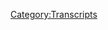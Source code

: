 {{Transcript
    | title         = [[21: March 9, 2017]]
    | caption       = [https://knowledgefight.libsyn.com/knowledge-fight-march-9-2017 Listen to this episode on Libsyn]
    | episodeNumber = [[21: March 9, 2017|21]]
    | length        = 02:16:08
}}

{{MessageBox
    | header     = Warning: Bot Generated Content
    | text       = This transcript was automatically generated by transcription software and likely contains many mistakes and misattributions. Please check the audio for definitive quotes, attribution, and context.
    | image      = N3yvass4myg91.webp
    | imagewidth = 50px
    | id         = warning
}}

{{TranscriptBlock
    | name      = Alex Jones
    | timestamp = 00:00
    | text      = Andy in Kansas, you're on the air. Thanks for holding. Well, Alex, I'm a first time caller. I'm a huge fan. I love your work.
}}

{{TranscriptBlock
    | name      = Jordan
    | timestamp = 00:07
    | text      = Hey, everybody, welcome back to knowledge fight. I'm Dan. I'm Jordan. We are a couple of dudes who learned our lesson about white wine and are back to red. Just like sit around and drink wine and have a conversation about Info Wars. What's the twist a twist my friend, okay, is that I know a lot about Infowars and Alex Jones in particular, and I don't know, God damn thing. And therein lies the rub. There's the fun of this show. Guys, we're back. Like I said, we're on the red wine. We're drinking the nice gnarly head. Because as I pointed out, that's what Alex Jones has got
}}

{{TranscriptBlock
    | name      = Jordan
    | timestamp = 00:38
    | text      = Alex Jones is, is the actual manufacturer of this wine. He's
}}

{{TranscriptBlock
    | name      = Jordan
    | timestamp = 00:42
    | text      = the champion of the gnarly headed, he puts his head
}}

{{TranscriptBlock
    | name      = Jordan
    | timestamp = 00:45
    | text      = into smashed grapes. And then they just using the weight of his head. He squeezes it down. Yeah,
}}

{{TranscriptBlock
    | name      = Jordan
    | timestamp = 00:51
    | text      = that's why his ear itches all the time. Too much great to sit. He's trying to get little pieces of grape skin out. So if you're joining us today, what we're going to be covering is the Thursday, March 9 episode of the Alex Jones Show. We're going to get into the ins and outs, the ups and downs, the worldly gigs and all that. But first, I'd like to give a couple of shout outs to things we will not be covering. All right. From the Thursday episode. It ended with the fourth hour.
}}

{{TranscriptBlock
    | name      = Jordan
    | timestamp = 01:21
    | text      = Gotta do the fourth hour did not Oh, we
}}

{{TranscriptBlock
    | name      = Jordan
    | timestamp = 01:23
    | text      = got a special report from our old friend John Rappaport. AKA Batman, Batman came back you did Batman was back from keep it in the shadows. All right. I didn't include it because first of all so many reasons. We were texting about this on Thursday. I was like, I think he's gonna talk about us. And I realized I'm a narcissist,
}}

{{TranscriptBlock
    | name      = Jordan
    | timestamp = 01:44
    | text      = you Oh yeah. You're we're getting delusions of grandeur here.
}}

{{TranscriptBlock
    | name      = Jordan
    | timestamp = 01:47
    | text      = But only slight ones because I think if John Rapoport knew about us, he might talk about
}}

{{TranscriptBlock
    | name      = Jordan
    | timestamp = 01:54
    | text      = it. I think if anybody knew about this, they might talk about
}}

{{TranscriptBlock
    | name      = Jordan
    | timestamp = 01:57
    | text      = it possibly. Also, he still is not put up that picture. Still, the picture is still on the ground in his man cave. Oh, man. I was hoping that I would turn it on the picture would be up and it'd be like he definitely listens.
}}

{{TranscriptBlock
    | name      = Jordan
    | timestamp = 02:13
    | text      = Is the is the picture just a younger version? Like are we doing a reverse? Dorian Gray here it's not it's where he gets older and the picture gets younger. No, but he did get a haircut.
}}

{{TranscriptBlock
    | name      = Jordan
    | timestamp = 02:26
    | text      = Okay, that's unfortunate because you him with really short hair makes it clear like how crazy Muppet googly eyed he is. I have across eyes. So I'm wanting to talk right? With that haircut. He looks ridiculous. Does he still have the giant long as beard? Pretty? Pretty long. Yes. Pretty long school has denture mouth.
}}

{{TranscriptBlock
    | name      = Jordan
    | timestamp = 02:45
    | text      = So now he looks like shorthaired. Gandalf? Yes, yeah, gotcha.
}}

{{TranscriptBlock
    | name      = Jordan
    | timestamp = 02:49
    | text      = And his report is all about vaccines. And so we don't need to go into the season. So we will, we will actually have to go into that because that is now the predominant narrative on Alex's show. Just vaccines vaccines in general baby. They're terrible.
}}

{{TranscriptBlock
    | name      = Jordan
    | timestamp = 03:05
    | text      = They don't they don't just cause autism. They protect you against diseases. And we need to have those otherwise, you know, the pharmaceutical companies won't make the money. This is
}}

{{TranscriptBlock
    | name      = Jordan
    | timestamp = 03:15
    | text      = slightly different than his take. Oh, it
}}

{{TranscriptBlock
    | name      = Jordan
    | timestamp = 03:17
    | text      = is. Well, he needs to listen to the show.
}}

{{TranscriptBlock
    | name      = Jordan
    | timestamp = 03:22
    | text      = You need to listen to the show. For that reason. Rappaport needs to listen to me put up that fucking picture right also a shout out to a band called Portugal man. Never heard of them. No, Alex is furious at them because
}}

{{TranscriptBlock
    | name      = Jordan
    | timestamp = 03:34
    | text      = just because they they're not American man is that
}}

{{TranscriptBlock
    | name      = Jordan
    | timestamp = 03:39
    | text      = their music video that they show themselves burning a copy of an Infowars newspaper. That's pretty great. Alex is like, oh, like, you're burning us and all they gotta seek to do it. They got a man who looks like a Sikh. Like, Danny.
}}

{{TranscriptBlock
    | name      = Jordan
    | timestamp = 03:54
    | text      = I don't know. Was he wearing a hat? Yeah, it was. Okay. Well, that's all I needed to know. Whether or not it was a ball cap or anything where a hat
}}

{{TranscriptBlock
    | name      = Jordan
    | timestamp = 04:02
    | text      = equals seek. Yeah. And he's like, all the Indians know, I'm awesome. They mob me in the streets. And thank me.
}}

{{TranscriptBlock
    | name      = Jordan
    | timestamp = 04:08
    | text      = Oh, man. I'm assuming if he did go to India, he would be mobbed in the streets. Sure, for very different reasons.
}}

{{TranscriptBlock
    | name      = Jordan
    | timestamp = 04:15
    | text      = Absolutely. Also, this is something that needs to be pointed out in the last week. Alex has been going into fucking overdrive. Okay. Almost every day. He's putting out like hour long specials after the episodes. He's putting out late night with Alex. No, sometimes it's him what it's sometimes it's him no no ranting sitting by a fireplace
}}

{{TranscriptBlock
    | name      = Jordan
    | timestamp = 04:41
    | text      = like FDRs Fireside Chats if FDR were raving fucking lunatic basically.
}}

{{TranscriptBlock
    | name      = Jordan
    | timestamp = 04:45
    | text      = And also he the
}}

{{TranscriptBlock
    | name      = Jordan
    | timestamp = 04:47
    | text      = only thing you have to fear is god damn every day. The globalists are everywhere. They're on the march.
}}

{{TranscriptBlock
    | name      = Jordan
    | timestamp = 04:54
    | text      = Before he was doing Monday through Friday, the three hours the first three hours The Show, and then he'd put out a special to our Sunday show every week. This week, he put out a Saturday show. Well, and I wanted to go over it in this episode, but it's not fucking worth it. It's okay. But it goes back to what I'm telling you about the vaccine shit.
}}

{{TranscriptBlock
    | name      = Jordan
    | timestamp = 05:16
    | text      = So we're just we're just all on the vaccine train, which there's no other news going on currently. But vaccine.
}}

{{TranscriptBlock
    | name      = Jordan
    | timestamp = 05:23
    | text      = It's too much news to cover. But it's not news. And it's nothing right. But it's like I listened to the the Saturday episode. And he starts by like cockily showing a vaccine,
}}

{{TranscriptBlock
    | name      = Jordan
    | timestamp = 05:37
    | text      = just an empty needle like, this is what gave me cancer.
}}

{{TranscriptBlock
    | name      = Jordan
    | timestamp = 05:42
    | text      = We'll get into his specific theories, because he does go into it in this episode, I believe a little bit, but he is just like, he has an insert from a vaccine. And he's like, look right here in it says he will give you diabetes. And I pulled up the insert and I read it. And it's like, it just has a laundry list of side effects. Right? You know, that could theoretically happen.
}}

{{TranscriptBlock
    | name      = Jordan
    | timestamp = 06:05
    | text      = Yeah. Is one of them diabetes, it is? Oh,
}}

{{TranscriptBlock
    | name      = Jordan
    | timestamp = 06:08
    | text      = but then if you do some more research into it, you find that it's basically that's a catch all kind of thing, that there was a discredited study from like the 1960s. Oh, okay.
}}

{{TranscriptBlock
    | name      = Jordan
    | timestamp = 06:18
    | text      = So it doesn't actually give you diabetes, because that doesn't make a goddamn lick of sense. So it's but there was a dumb study 40 years ago, so
}}

{{TranscriptBlock
    | name      = Jordan
    | timestamp = 06:27
    | text      = just to be safe they put on there. It might give you diabetes. Yes. Great. My understanding of it fucking fantastic. And everything I can find. That's like peer reviewed. Right? So indicates that that's the case.
}}

{{TranscriptBlock
    | name      = Jordan
    | timestamp = 06:39
    | text      = Of course. Yeah, that's not even how diabetes works. Nope. Nope. Does he? Does Alex know what diabetes is? I think he
}}

{{TranscriptBlock
    | name      = Jordan
    | timestamp = 06:49
    | text      = has the broad strokes of it that it has to do with sugar.
}}

{{TranscriptBlock
    | name      = Jordan
    | timestamp = 06:53
    | text      = I think that's where he's at. But he is afraid of it. So he has a bunker filled with insulin just in case he gets it.
}}

{{TranscriptBlock
    | name      = Jordan
    | timestamp = 07:00
    | text      = I'll be honest, it couldn't hurt.
}}

{{TranscriptBlock
    | name      = Jordan
    | timestamp = 07:04
    | text      = There's always doesn't look like he eats well, there's
}}

{{TranscriptBlock
    | name      = Jordan
    | timestamp = 07:06
    | text      = always use for insulin. I don't know.
}}

{{TranscriptBlock
    | name      = Jordan
    | timestamp = 07:10
    | text      = But yeah, Zgc that on an episode of doomsday preppers
}}

{{TranscriptBlock
    | name      = Jordan
    | timestamp = 07:13
    | text      = though, it was something that Rappaport said, Okay, so he's just going buck wild on this shit. And like, I get it. You got to be afraid of something. And a lot of the news that he's pitching is stale in this like, it's looking real bad for Flynn. It's looking real bad for a lot of these dudes. Yeah. Roger stones, probably in some deep trouble.
}}

{{TranscriptBlock
    | name      = Jordan
    | timestamp = 07:34
    | text      = And Roger Stone and Alex Jones are fucking tight. Our best
}}

{{TranscriptBlock
    | name      = Jordan
    | timestamp = 07:38
    | text      = friends. Yeah. I don't know if we could pitch that. But it does seem like they hang out.
}}

{{TranscriptBlock
    | name      = Jordan
    | timestamp = 07:43
    | text      = I did. Finally look up the the tattoo of Nixon. Roger Stone has shoulder blades and wow. Yeah. The thing. Here's the other thing. Do you know what his quote on? It is? I don't remember he. He has this line he uses to pick up girls. I'm the only guy with a dick in front and a dick on back. Jesus. Yeah, right. Don't you want him to explode? classy guy. I don't want him to die. I want just his left leg to spontaneously combust.
}}

{{TranscriptBlock
    | name      = Jordan
    | timestamp = 08:12
    | text      = I don't even want that. What I want is the pressure to keep rising on him. So he blows himself up. You know, like, oh, man, like not physically. But if you if the strain keeps on him, he's such an angry, angry, racist, horrible person. Yeah, that like under under extreme stress.
}}

{{TranscriptBlock
    | name      = Jordan
    | timestamp = 08:30
    | text      = Maybe he blows his brains out. Well, no.
}}

{{TranscriptBlock
    | name      = Jordan
    | timestamp = 08:33
    | text      = I mean, just recently, under all this stress, he ended up accidentally admitting that he talked to wickedly Yeah, that's true. He tweeted that and then deleted it
}}

{{TranscriptBlock
    | name      = Jordan
    | timestamp = 08:42
    | text      = in the same tweet as you fucking batch.
}}

{{TranscriptBlock
    | name      = Jordan
    | timestamp = 08:46
    | text      = You dirty. Can't
}}

{{TranscriptBlock
    | name      = Jordan
    | timestamp = 08:47
    | text      = you ever? Yeah. And what I say although here's the here's what I want to happen. So you remember whenever Hillary and Bill had that, didn't they kill the guy that that narrative? Vince Foster? Right? Yeah, they know that that didn't happen. But if Roger Stone kills himself, oh, how many great books are gonna read about how Trump and Putin assassinated him and Clinton? It's yeah, it's all cars. What of all them too? Yeah, throw them all in the pot, mix it up. And we got some great conspiracy theory, but we got globalists
}}

{{TranscriptBlock
    | name      = Jordan
    | timestamp = 09:18
    | text      = do eggs. So this episode today is a little bit all over the place. I'll be honest, I'm not going to tell you that there's a coherent episode by any means. Okay. But he has a lot of things that are sort of through lines a little bit. One of them today we're gonna be talking about a bit is race. There's a good bit of race talk.
}}

{{TranscriptBlock
    | name      = Jordan
    | timestamp = 09:39
    | text      = I do not like it when he talks about race and
}}

{{TranscriptBlock
    | name      = Jordan
    | timestamp = 09:43
    | text      = just lies. Yeah, but that's sort of the race and lies. He starts out the show with you gives a shout out to our friend Rapoport, right and then goes into an insane rant. that I think immediately it's it's really
}}

{{TranscriptBlock
    | name      = Jordan
    | timestamp = 10:02
    | text      = good All About Batman not Rapaport. Just Batman. It's,
}}

{{TranscriptBlock
    | name      = Jordan
    | timestamp = 10:06
    | text      = it's great. And here it is rather poor. It's
}}

{{TranscriptBlock
    | name      = Alex Jones
    | timestamp = 10:09
    | text      = one of my favorite people to listen to, quite frankly. That's one of the few people I'll actually listen to it like midnight if I'm still up while I'm doing work, but Rob Ford only one volunteer volunteering
}}

{{TranscriptBlock
    | name      = Jordan
    | timestamp = 10:22
    | text      = that sense I don't know why I'm volunteering. I love Rapoport. I don't know why I'm talking about this. Anyway, he
}}

{{TranscriptBlock
    | name      = Jordan
    | timestamp = 10:31
    | text      = reminds me of my grandma's dentures.
}}

{{TranscriptBlock
    | name      = Jordan
    | timestamp = 10:33
    | text      = It's beautiful. She was a sweet woman before she was soft killed by the globalists she
}}

{{TranscriptBlock
    | name      = Jordan
    | timestamp = 10:37
    | text      = used to come into my bedroom and read to me at night touch me
}}

{{TranscriptBlock
    | name      = Alex Jones
    | timestamp = 10:41
    | text      = I'm so angry right now that I'm calm that's what's happening whoa she you're not getting the clocking Alex you're getting the very very angry Alex right now so I'm trying to control myself.
}}

{{TranscriptBlock
    | name      = Jordan
    | timestamp = 10:55
    | text      = When he said that I could not have been more excited. The idea of Alex getting so mad he's calm is fascinating to me.
}}

{{TranscriptBlock
    | name      = Jordan
    | timestamp = 11:05
    | text      = I'm just excited to know that he thinks his different emotions are a different Alex entirely sure. Oh, I'm angry Alex today. I'm not quacking. Whatever that means. I'm not I'm not broke ass Alex or hobo Jones. Today,
}}

{{TranscriptBlock
    | name      = Jordan
    | timestamp = 11:21
    | text      = whatever. Whatever. I'm just slightly mad. I turned into a duck. Okay, all right. Quickie, Alex. Here we go.
}}

{{TranscriptBlock
    | name      = Alex Jones
    | timestamp = 11:29
    | text      = You don't want pissed off? Yes. Because it's so ridiculously obvious that Pope Francis is a horrible demonic anti Christian slug. I
}}

{{TranscriptBlock
    | name      = Jordan
    | timestamp = 11:40
    | text      = did not see that coming. I did not know that great.
}}

{{TranscriptBlock
    | name      = Alex Jones
    | timestamp = 11:43
    | text      = Ramos Ramos, one of the biggest TV hosts in the world is an absolute elitist trying to ensure that Latin Americans never get a middle class. I mean, there's so uncool and we have the WikiLeaks we know the social engineering.
}}

{{TranscriptBlock
    | name      = Jordan
    | timestamp = 11:59
    | text      = I think we should eventually work up a supercut of people being uncool. So I'm cool. You can't sit with me at lunch, because you are a demonic slug.
}}

{{TranscriptBlock
    | name      = Alex Jones
    | timestamp = 12:12
    | text      = I've studied all these people. I know I'm right. I know Donald Trump actually wants a giant middle class and wants to advance people off of what they stand for not what color they are. Just like Martin Luther King said, I know the ideology I'm promoting is an entire universe different and better than the globalist I know the globalist I feel like social engineering
}}

{{TranscriptBlock
    | name      = Jordan
    | timestamp = 12:41
    | text      = today that that is not a Martin Luther King Jr. Quote,
}}

{{TranscriptBlock
    | name      = Jordan
    | timestamp = 12:43
    | text      = I have a dream that one day the globalists will be brought low. I don't I don't I don't I don't believe that MLK ever said that. I don't think he had an anti globalist stance.
}}

{{TranscriptBlock
    | name      = Jordan
    | timestamp = 12:53
    | text      = I know. It's not on the wiki quotes.
}}

{{TranscriptBlock
    | name      = Jordan
    | timestamp = 12:55
    | text      = You don't think Wikileaks has documentation on Martin Luther that maybe you don't think you have documentation on him being against these technocrats?
}}

{{TranscriptBlock
    | name      = Jordan
    | timestamp = 13:03
    | text      = It's been in the white papers Absolutely.
}}

{{TranscriptBlock
    | name      = Alex Jones
    | timestamp = 13:05
    | text      = Phasing out humanity. I've read four books by Bertrand Russell. I wrote my books by making presents key five read both books. Adolf Hitler wrote what a scumbag. I have read it all. I basically read it all. I've read. He has to
}}

{{TranscriptBlock
    | name      = Jordan
    | timestamp = 13:21
    | text      = say, Hitler. What a scumbag. What a stinker. You know what? I think he might even be uncool.
}}

{{TranscriptBlock
    | name      = Jordan
    | timestamp = 13:27
    | text      = Yeah, absolutely. Super uncool.
}}

{{TranscriptBlock
    | name      = Alex Jones
    | timestamp = 13:32
    | text      = The social engineering books have ever Bernays. I've read the social engineering books of
}}

{{TranscriptBlock
    | name      = Jordan
    | timestamp = 13:41
    | text      = just make a few else HG Wells.
}}

{{TranscriptBlock
    | name      = Alex Jones
    | timestamp = 13:43
    | text      = I don't say like I'm bragging. But I realized when I talked to pseudo intellectuals, they might have read one of these. They did their thesis on in college and they walk around. You're like they're all intellectual and lisping and I think wimpy like Sachin Alecia.
}}

{{TranscriptBlock
    | name      = Jordan
    | timestamp = 14:02
    | text      = I want to caution you here. He's about to lose it. Okay, so just fucking take a sip of wine. Enjoy some good old fashioned screaming excellent. They know how
}}

{{TranscriptBlock
    | name      = Alex Jones
    | timestamp = 14:13
    | text      = to screw people over. They know how to put out dumbed down ideology that dumbed down populations go along with but it's like given some man who's dying of thirst in the desert, an empty glass and saying Here Here drink that. I just have hospitality. I'm not going to say I'm a perfect person, but I like life. I like hospitality. I like to see people do good. And they see me as a chump you see, because I'm not a sociopath. I'm not a psychopath. I am a primitive snarling caveman. But wait, what? Thank God I'm not one of these modern scumbags ready to screw everybody over. I get fundamentally angry when I read Wikileaks 1000s of pages of it, how they want to make you poor how they want to hurt you. I mean I just did like you mean Buckley one night record late reading like hundreds of pages and he said, he said, My God, he said, How could anyone be this nasty? He's like, look, they're all nasty. Oh, we screwed these people over. Oh, we're gonna rip these people off. Thank God, I want to get these people. I'll tell you point blank, man. I want to get in the ring one of them ago. Here's a battleaxe. I've got one. You want to screw people over? Try it with me. And it's not that I'm claiming I'm the dumbest guy around. But I've got a will and an instinct to absolutely stop their heads in I am sick of scum. I am sick of backstabbing, Phil, I am tired of these people. I want to see the spirit of humanity rise up in the faith. They make a big joke out of the fact that I get to stop the persecution of our species. If you don't have empathy, and you don't metaphysically feel it. It's not just empathy. It's not just you see something happening, you're upset. You can say like, I love that.
}}

{{TranscriptBlock
    | name      = Jordan
    | timestamp = 16:02
    | text      = To God, I love that segment ends with him screaming about empathy. Yeah. When everything that we've documented over the course of this show has been a glaring lack of empathy. I'm such a
}}

{{TranscriptBlock
    | name      = Jordan
    | timestamp = 16:15
    | text      = big fan of him revealing weird shit like, sure. I'm a caveman who has no higher intelligence. But at least I'm not a modern scumbag with your cars. And your women.
}}

{{TranscriptBlock
    | name      = Jordan
    | timestamp = 16:28
    | text      = He's a caveman lawyer.
}}

{{TranscriptBlock
    | name      = Jordan
    | timestamp = 16:29
    | text      = Yeah. But to be fair, ladies and gentlemen, jury,
}}

{{TranscriptBlock
    | name      = Jordan
    | timestamp = 16:34
    | text      = I'm no big city, caveman. But to be fair, I think when he says that I'm a caveman. It's it's do you think they're calling him a caveman? I think it's buzz marketing for his bone pills. I think that's what it is. I think that the bone pills have not sold all that well.
}}

{{TranscriptBlock
    | name      = Jordan
    | timestamp = 16:51
    | text      = Maybe because they're bone pills. And
}}

{{TranscriptBlock
    | name      = Jordan
    | timestamp = 16:53
    | text      = he's had to now introduce that new anti yeast anti mold product that in the middle of the week, like a douche. I don't know. I think it's I think it's another pill. Okay, but like fun one Infowars douche So, in the middle of
}}

{{TranscriptBlock
    | name      = Jordan
    | timestamp = 17:15
    | text      = Infowars no vaginas are penciled next here.
}}

{{TranscriptBlock
    | name      = Jordan
    | timestamp = 17:18
    | text      = In the middle of the week. He's got like all these plates spinning in terms of like, all this Russian stuff is bullshit, right? The Wikileaks new vault seven dump has proved us right on everything, even though the didn't
}}

{{TranscriptBlock
    | name      = Jordan
    | timestamp = 17:32
    | text      = know no documents that I've seen have anything to do with WikiLeaks, revealing that they want to break you
}}

{{TranscriptBlock
    | name      = Jordan
    | timestamp = 17:41
    | text      = or the the the idea that these things have been used on civilians, or anything like that. It's it's a leap that you can make. Yeah, but there's no proof
}}

{{TranscriptBlock
    | name      = Jordan
    | timestamp = 17:51
    | text      = once again, probable, not proven, yes.
}}

{{TranscriptBlock
    | name      = Jordan
    | timestamp = 17:54
    | text      = But then in the middle of the week amidst all this stuff, where he's like, I'm right, I've been shown to be right and now you gotta listen to everything else I say because I'm right all the time. He spends an hour of his show pitching this new anti yeast anti mold product. He has his weird Doctor Doctor group come in to group because it sounds fake. He comes into that so fake he also looks like a surfboard doctor. Okay, I would describe him as Dr. Mann, Dr. Bro. So he comes in and pitches this new product for an entire hour of the fucking show. It's like,
}}

{{TranscriptBlock
    | name      = Jordan
    | timestamp = 18:28
    | text      = you're, you're hurting? How do you pitch a product for an hour? Well, they
}}

{{TranscriptBlock
    | name      = Jordan
    | timestamp = 18:34
    | text      = just repeat a bunch of stuff about how the globalists are putting fungus in the air and shit like that. I
}}

{{TranscriptBlock
    | name      = Jordan
    | timestamp = 18:39
    | text      = just want them to go full infomercial one time, just be like, hey, is this you? Oh, no, I'm covered in mold. You're gonna need our new pill.
}}

{{TranscriptBlock
    | name      = Jordan
    | timestamp = 18:48
    | text      = They basically do. Yeah, okay. I mean, it's not far off. He's gone full, like, shill for a product, right? He's broke. We were but he always has been this way too. He's always been a huckster. He's always been like this snake oil salesman. Yeah. And it's never been subtle. Like, even when he just had like, Super Male Vitality and shit. You'd have ads, or he'd have a fake caller on the line. Yeah. Oh, yeah. Talking about how great the product is. That's fantastic. And like, the one that I remember transparent, nonsense. The one that I remember seeing is he was talking to some lady on the phone who was taking super female vitality. And he was like, Yeah, your husband, probably getting tired of you being all over him. I have been rambling.
}}

{{TranscriptBlock
    | name      = Jordan
    | timestamp = 19:33
    | text      = I don't understand that at all. What? Just that for females to know just allowing Alex Jones to talk to you.
}}

{{TranscriptBlock
    | name      = Jordan
    | timestamp = 19:43
    | text      = Well, I assume it's a fake call from like one of those services, or a friend of his boom of a call or something like that. It has to be there's it's absurd, or maybe an employee calling from the other room. That poor employee so one of the other narratives that he's pitching pretty hard on this episode is Paul right? I in his health care plan sucks. Right, which we agree. But his his issue is that Rand Paul has a better plan, which is to
}}

{{TranscriptBlock
    | name      = Jordan
    | timestamp = 20:11
    | text      = just get rid of health care entirely more or less just burn down hospitals. It's a lot like when the Nazis burned all the books, they're like, ah, we can't have this knowledge getting out. Rand Paul wants to make sure that we can't have people surviving. Yes, stuff.
}}

{{TranscriptBlock
    | name      = Jordan
    | timestamp = 20:25
    | text      = Yeah, his plan is we have the votes to repeal now. So let's do that. And read. Let's figure the rest of it out after Yes. Which is kind of brilliant. Brilliant. No, it's a little bad at this point.
}}

{{TranscriptBlock
    | name      = Jordan
    | timestamp = 20:37
    | text      = Because you already see how United they are and how quickly they will get a replacement health care bill total. Once they repeal it, right. They'll all agree on something. They'll replace it. It'll take only about a month or so. Not all of the years. Yeah. All of the years, they could have been developing a healthcare plan to compete with Obamacare. They did jack shit. Nope. And then the idea was, fuck it.
}}

{{TranscriptBlock
    | name      = Jordan
    | timestamp = 21:03
    | text      = And I'm gonna chase down this bill with a photocopier. Yeah. Anyway, here's some thoughts about Paul Ryan. And
}}

{{TranscriptBlock
    | name      = Jordan
    | timestamp = 21:11
    | text      = has anybody done like, SNL is probably done like a Rand Paul Ryan sketch right there, where it's like to face it, they split them in half, and they just argue with each other.
}}

{{TranscriptBlock
    | name      = Jordan
    | timestamp = 21:22
    | text      = I think that's in med TV territory. That
}}

{{TranscriptBlock
    | name      = Jordan
    | timestamp = 21:23
    | text      = is that you're right.
}}

{{TranscriptBlock
    | name      = Alex Jones
    | timestamp = 21:26
    | text      = And then you look at the Paul Ryan first. We have video, Paul Ryan did a multi hour presentation today, where he went out with a TV and some graphics and lied to the American people. I watched part of it. I got a printout of what he said, This is the best deal. This is a lot better than Obamacare. No, Rand Paul has pointed out that this is a horrible deal. You're trying to deceive the president and getting behind it. And I'm glad to say Paul Ryan. We have the votes to repeal the whole stinky thing, then we can do something else we want. We're not sure we want Republicans scraping version. Are there some good parts? Is it better than Obamacare? Yes. But it's not what Congress got sent there to do. And it's worse than what a repeal is. So you're not gonna get it out of the monster. You're not gonna get it you sociopathic con man, you're not better than us. We say, You face a foul, and you will fall.
}}

{{TranscriptBlock
    | name      = Jordan
    | timestamp = 22:16
    | text      = So that that's some
}}

{{TranscriptBlock
    | name      = Jordan
    | timestamp = 22:18
    | text      = good shit right there. We can see if we could harness just this righteous anger for one second, like we use him. And then we kick them back again. But that is exactly what I want Chuck Schumer to go on TV and say,
}}

{{TranscriptBlock
    | name      = Jordan
    | timestamp = 22:32
    | text      = I don't know. I feel word for word. I feel like the blowback from yelling like that is pretty damaging. It ruins your credibility. Well,
}}

{{TranscriptBlock
    | name      = Jordan
    | timestamp = 22:39
    | text      = Chuck Schumer's a pile of shit, too. So I just want to say he needs to fucking sacrifice himself, lay him out so that all of us can live.
}}

{{TranscriptBlock
    | name      = Jordan
    | timestamp = 22:48
    | text      = I don't I don't wholly disagree with it. But you can see what made Alex the most mad. And when he was screaming about there is you think you're better than us. Yeah, this keeps coming back to this theme that Alex has this projection that he's putting on people that like, you know, you you're out there you fake intellectuals lisping and you've read one of these books, I've read them all. You think you're better than me? Paul Ryan coming out with your health care plan? Do you think you're better than us? He has a massive inferiority complex as he will should people, right? Because he's inferior. People. Rightfully been mocking him and ignoring him for 20 years on the air. That's true. So I would be pissed about that, too. But what he doesn't realize is that people who actually listen and engage with what he's talking about, they're the ones who mock him with the most evidence like you and me. I have studied him extensively. And I think he's a lunatic.
}}

{{TranscriptBlock
    | name      = Jordan
    | timestamp = 23:37
    | text      = He is absolutely a lunatic. I do like how he very nearly like a couple of times, he was really close to saying, This isn't better than Obamacare. And he just can't do it. But I can't bring himself to say they thought of a plan that is even worse than the garbage plan. We hate so much. Well, I
}}

{{TranscriptBlock
    | name      = Jordan
    | timestamp = 23:56
    | text      = think that if he did slip and say it, it wouldn't be like outside of his philosophy, because if he said it's worse than Obamacare, you could easily cover that and be like, I expect more out of this right. Whereas Obamacare, we knew it was going to be us getting fucked, right? Whereas this, this shouldn't be great. This is worse. It is worse. It's like being told to get an ice cream and you get a boot in your ass. Whereas your
}}

{{TranscriptBlock
    | name      = Jordan
    | timestamp = 24:21
    | text      = your your you've gone too far. I don't think he's ever said that. I think you just made that up right there.
}}

{{TranscriptBlock
    | name      = Jordan
    | timestamp = 24:27
    | text      = I was trying to come up with an Alex Jonesy and metaphor.
}}

{{TranscriptBlock
    | name      = Jordan
    | timestamp = 24:29
    | text      = Exactly. And you fucking nailed it, which is the concerning part here. So
}}

{{TranscriptBlock
    | name      = Jordan
    | timestamp = 24:33
    | text      = the rest of this clip is where Alex does one of his big things, which is claim that someone who he disagrees with is an enemy of the people.
}}

{{TranscriptBlock
    | name      = Alex Jones
    | timestamp = 24:45
    | text      = come second, these con men tired
}}

{{TranscriptBlock
    | name      = Alex Jones
    | timestamp = 24:54
    | text      = I pray for the Congress. He's a bigger enemy of Hillary Clinton. He is the enemy of the American people. So all Ryan
}}

{{TranscriptBlock
    | name      = Jordan
    | timestamp = 25:02
    | text      = Yep. Right? You know, Paul Ryan is absolutely an enemy of the American people.
}}

{{TranscriptBlock
    | name      = Jordan
    | timestamp = 25:09
    | text      = He is no, he's, I don't want I don't want you to say that because I don't like that phrasing. I really think that labeling people, the enemy of the people and stuff like that is a really dangerous thing to do. It's very much what authoritarian dictators do it now,
}}

{{TranscriptBlock
    | name      = Jordan
    | timestamp = 25:22
    | text      = but also if you're doing something that is going to lead to the deaths of 1000s upon 1000s upon 1000s of people. Yeah, I do feel like you are an enemy of those people. I think you I think, look, I think Ganga Khan was never on the people side. Some people he was on some people sighs family side. Yeah, exactly. But like,
}}

{{TranscriptBlock
    | name      = Jordan
    | timestamp = 25:44
    | text      = I think that there's ways that you can express that without using that verbiage. I know, it's a fine point to make. But I think that in the in the same way that when Trump says that the fake media is an enemy of the people, you can get into this, this place where it's really extreme other end. Yeah,
}}

{{TranscriptBlock
    | name      = Jordan
    | timestamp = 25:58
    | text      = and I don't like that. I'm gonna go no, I'm gonna stick to my guns here. Fake media is not the enemy of the people, because fake media is not murdering 1000s upon 1000s of people fair. And what Paul Ryan is doing Make no mistake is murder. All right, it's legitimate. I do believe that it is 100% murder we can agree is sentencing 1000s upon 1000s of people to death
}}

{{TranscriptBlock
    | name      = Jordan
    | timestamp = 26:23
    | text      = for tax cuts, we can agree on the substance of it and agree to disagree on the language aspect of it. Yes. But I think the more important thing that I want to bring up is that Alex Jones always talks about how people call other people racist in a manipulative trick to gain power over them.
}}

{{TranscriptBlock
    | name      = Jordan
    | timestamp = 26:41
    | text      = And then he calls people the enemy of the American people in order to gain power over
}}

{{TranscriptBlock
    | name      = Jordan
    | timestamp = 26:46
    | text      = them. Yes. So I just want to take a moment to point out that hypocrisy, which I think is probably more important than my little scribble about, I don't like verbiage I don't like that. That use of same sentiment, the words you don't like, yeah, enemy Ising people is really bad. And that's something that Alex does a lot. Another thing that he does a lot is illustrated in this next clip, where he pretends that his own blog is the news. Let's get
}}

{{TranscriptBlock
    | name      = Alex Jones
    | timestamp = 27:12
    | text      = to the Internet censorship and the internet kill switch, especially going into place but it's also happening in the real world. internet kill switch activated in slow motion. That's report up on infowars.com The real
}}

{{TranscriptBlock
    | name      = Jordan
    | timestamp = 27:24
    | text      = world kill switch? Sure, yeah.
}}

{{TranscriptBlock
    | name      = Jordan
    | timestamp = 27:26
    | text      = It just ends the real world.
}}

{{TranscriptBlock
    | name      = Jordan
    | timestamp = 27:27
    | text      = Yeah, the show. It's been on too long. Yeah. But he you see that he's like, it's in the news itself on infowars.com. You're not the news. You don't source anything. There have been repeated instances of people sending you prank messages that you end up reporting as the news,
}}

{{TranscriptBlock
    | name      = Jordan
    | timestamp = 27:45
    | text      = which is fantastic that you can just DM Infowars and lie to them and they'll be like, I'll put it up. Put it up now. Well,
}}

{{TranscriptBlock
    | name      = Jordan
    | timestamp = 27:53
    | text      = Joseph Watson's DMS were open. Yeah. For multiple scam things. It ruins all of your credibility. So when you're reporting something and no one else is, there's a reason. It's because you don't have journalistic ethics. You don't have an editorial process. So you just put up wacky bullshit. Yeah.
}}

{{TranscriptBlock
    | name      = Jordan
    | timestamp = 28:13
    | text      = Well, I mean, it is something that's repeatedly sourced from his sources
}}

{{TranscriptBlock
    | name      = Jordan
    | timestamp = 28:21
    | text      = for or from himself,
}}

{{TranscriptBlock
    | name      = Jordan
    | timestamp = 28:21
    | text      = who have never revealed themselves ever other than Roger Stone.
}}

{{TranscriptBlock
    | name      = Jordan
    | timestamp = 28:26
    | text      = And I guess, Steve, Dr. Steve polygenic. Dr. Sandy Yep.
}}

{{TranscriptBlock
    | name      = Jordan
    | timestamp = 28:32
    | text      = And Jesse James, who is an author who is a Nazi
}}

{{TranscriptBlock
    | name      = Jordan
    | timestamp = 28:35
    | text      = who may or may not be let's say, let's walk that back.
}}

{{TranscriptBlock
    | name      = Jordan
    | timestamp = 28:38
    | text      = If we ate ball at all signs point to
}}

{{TranscriptBlock
    | name      = Jordan
    | timestamp = 28:41
    | text      = yes, I believe that it's the coat. Anyway, this next clip, let's see what do we got going on here? Just some just some nice for your tactics about liberalism. And we managed to get Islamophobia, misogyny and transphobia all in one clip that lasts maybe 45 seconds he successfully pulled off the triple deke. Yeah, he did. It's impressive. In a very hateable way,
}}

{{TranscriptBlock
    | name      = Alex Jones
    | timestamp = 29:06
    | text      = woman gender studies degrees up 300% And you learn when you take these classes, how to hate men how to hate yourself or how to roll over to Islam though because door 40 is bad but the guy is gonna cut your genitals off that's Islam that's okay. BBC presenter given warning after saying transgender people can never be real women Yeah, they don't have wounds they're not real women who want identify as that you feel like that Hey, knock yourself out. Didn't hurt me. I don't hate you. But don't then try to go teach kids and recruit.
}}

{{TranscriptBlock
    | name      = Jordan
    | timestamp = 29:39
    | text      = So that's that's not how anything works. That's
}}

{{TranscriptBlock
    | name      = Jordan
    | timestamp = 29:42
    | text      = incredibly stupid. I don't think anybody is recruiting people as much as they are nurturing feelings that are already exist in some people or making it okay for people who are already trans at a very young age. Yeah, not feel like they're a fucking weirdo. Yeah, all So, hey, let's take a step back. A womb does not make you a woman.
}}

{{TranscriptBlock
    | name      = Jordan
    | timestamp = 30:04
    | text      = Well, I think as we all know, women who have gone through the change of life, yeah, are no longer women. Yeah, I think that's just a fact. Everybody knows that if you're barren, you're no longer a woman. Absolutely not. That's just how we teach kids. No, absolutely. You shouldn't teach them how to get rid of their wombs by aging or having
}}

{{TranscriptBlock
    | name      = Jordan
    | timestamp = 30:23
    | text      = cancer or organs taken out, you know, like these things happen. And it's absurd to say that that is the root of what being a woman is. It takes saying it's
}}

{{TranscriptBlock
    | name      = Jordan
    | timestamp = 30:36
    | text      = more dates for turning women into baby factories as opposed to people. That's That's what he's that's what he's ultimately kind of. It is not that women have any agency at all on their own. No, they are just baby factories. They're there to push out kids and be quiet.
}}

{{TranscriptBlock
    | name      = Jordan
    | timestamp = 30:53
    | text      = Yes. And I don't think any. We're getting things lost in the shuffle. But I also don't think that women's studies classes teach you
}}

{{TranscriptBlock
    | name      = Jordan
    | timestamp = 31:02
    | text      = to hate men to hate yourself and roll over to roll over to Islam. Yeah, that'd be a very sharp pivot for your gender studies class. Yeah. All right, guys, we just read the collected works of Gloria Steinem. Now we're going to stop, drop and roll anytime an Islamic man walks into the room if you want, that's what they that's what he's talking about, right?
}}

{{TranscriptBlock
    | name      = Jordan
    | timestamp = 31:23
    | text      = Well, like 101 Is that like, just feminist theory? And you know, maybe you look at some Georgia O'Keeffe paintings. That's okay. Your
}}

{{TranscriptBlock
    | name      = Jordan
    | timestamp = 31:32
    | text      = understanding of Gender Studies is now very suspect as well, that's that's what I was looking at your
}}

{{TranscriptBlock
    | name      = Jordan
    | timestamp = 31:40
    | text      = second level, all right level is just be cool with Muslims cutting off your clitoris. Right? That's what it is. That's what the studies are.
}}

{{TranscriptBlock
    | name      = Jordan
    | timestamp = 31:49
    | text      = Ah, man, that's, that's a solid program.
}}

{{TranscriptBlock
    | name      = Jordan
    | timestamp = 31:53
    | text      = You mock me, but I was presenting it as a dumb idea. But you much like Alex, you gotta take what I'm saying and content. Okay. I'm sorry. I'm sorry. Yeah, absolutely. Is not any of that. And Alex is really fucking dumb.
}}

{{TranscriptBlock
    | name      = Jordan
    | timestamp = 32:05
    | text      = Our next show, we wind up pulling clips from our own show and making fun of ourselves. So that's what that'd be. Yeah,
}}

{{TranscriptBlock
    | name      = Jordan
    | timestamp = 32:11
    | text      = that'd be an insane bottle. The thing though, I think is important is that he's never really been to college. So he's never been to college. He went to junior college for a little bit and dropped out. So I mean, he's never really experienced what real colleges are like, he's never. I mean, his kids aren't old enough to be in college at this point. I don't think he has any real world experience with what campuses are. He just reads fear propaganda, about liberalism taking over colleges. He clearly doesn't read articles that he talks about. So he just sees like, campus activism and he thinks that it's terrorism. It's it's completely insane. It he's,
}}

{{TranscriptBlock
    | name      = Jordan
    | timestamp = 32:50
    | text      = you know that he's living
}}

{{TranscriptBlock
    | name      = Jordan
    | timestamp = 32:51
    | text      = in a bubble,
}}

{{TranscriptBlock
    | name      = Jordan
    | timestamp = 32:52
    | text      = you, you actually do make a really, really good point there. And that even though he lives in Austin, near multiple college campuses, the only way he gets that information is through that, that the hometown, like, oh, we sent our kids to college and they came back gay. You know, that kind of propaganda that you see in shitty small towns,
}}

{{TranscriptBlock
    | name      = Jordan
    | timestamp = 33:19
    | text      = Breitbart articles and drudge to write like, that's his, that's his glimpse into the world and it's tragically flawed. Yeah, the window he's looking out is covered in dirt. And he doesn't realize he's not getting a view of the landscape.
}}

{{TranscriptBlock
    | name      = Jordan
    | timestamp = 33:33
    | text      = That's very poetic. Thank
}}

{{TranscriptBlock
    | name      = Jordan
    | timestamp = 33:34
    | text      = you very much a perfect metaphor. This is what happens when we have red wine instead of white. White wine sucks much more
}}

{{TranscriptBlock
    | name      = Jordan
    | timestamp = 33:40
    | text      = focused much more poetic. Yeah, that's what we that's what we've discovered about our different alcohols.
}}

{{TranscriptBlock
    | name      = Jordan
    | timestamp = 33:45
    | text      = Speaking about focus, Alex Jones has laser focus on some targets. All right, and this episode, one of them wants to take down fucking Bill Gates, because he's a eugenicist okay and evil and wants to kill all the third world populations with vaccines?
}}

{{TranscriptBlock
    | name      = Jordan
    | timestamp = 34:00
    | text      = That is, that's a that's a supervillain plan from a movie. Yeah,
}}

{{TranscriptBlock
    | name      = Jordan
    | timestamp = 34:05
    | text      = absolutely. And Alex believes it's real. Okay. It's insane.
}}

{{TranscriptBlock
    | name      = Jordan
    | timestamp = 34:10
    | text      = What a fascinating world to live in. Everything is a movie plot.
}}

{{TranscriptBlock
    | name      = Jordan
    | timestamp = 34:14
    | text      = Well, back when I used to sort of be a little bit more credulous if I'm using that in the right way of conspiracy theories, I would read conspiracy theories, and sort of, I didn't believe them, but I would sort of entertain them more. One of my big reasons for it is like, what I'm doing is essentially making the world more interesting. Yeah. Because if I don't really believe this, but I entertained the premise as a possibility. Then it you know, it's not that I'm just going to work every day and live in my life. Yes, it's that there's a there's a, a hidden enemy behind every door. Absolutely. And there is like a superhero movie narrative going on behind the scenes.
}}

{{TranscriptBlock
    | name      = Jordan
    | timestamp = 34:50
    | text      = It's like, it's like when you were seven. And you were like, You know what, I'm actually a secret ninja, and I'm just waiting for the opportunity to show my skills.
}}

{{TranscriptBlock
    | name      = Jordan
    | timestamp = 34:57
    | text      = That was Alex for the last 18 years. Yeah, yeah. Yeah, yeah, basically. And I
}}

{{TranscriptBlock
    | name      = Jordan
    | timestamp = 35:02
    | text      = like the movie surf ninjas. Alex really loved the movie surf ninjas.
}}

{{TranscriptBlock
    | name      = Jordan
    | timestamp = 35:07
    | text      = It's not a bad movie. It's
}}

{{TranscriptBlock
    | name      = Jordan
    | timestamp = 35:08
    | text      = not a bad movie. Good movie. It's one of Leslie Nielsen's last movies. It may have been his actual last movie
}}

{{TranscriptBlock
    | name      = Jordan
    | timestamp = 35:14
    | text      = rest in peace. Yeah, guy who was great for a bit about his act got sort of stale. But look, we're not here to shoot on Leslie Nielsen. I do want to I do want to say that like coming out the other end of that sort of dabbling and conspiracies. I'm much more comfortable now than I was then.
}}

{{TranscriptBlock
    | name      = Jordan
    | timestamp = 35:31
    | text      = It is, it's interesting to me how that is, the sensible idea behind it is that you're making the world more interesting. To me that is saying that fake order is more interesting than real chaos. Sure, because the world is immensely interesting, if you just see how none of it makes any goddamn sense. And everybody's just randomly flying through everything. Instead of instead of being, you know, a safe atom, you are a radioactive isotope exploding all over the place. No, that
}}

{{TranscriptBlock
    | name      = Jordan
    | timestamp = 36:05
    | text      = is that you hit the nail on the head, there it is. A false sense of order is more comfortable. Yeah. Then accepting that there are tons of chaotic entities in the world that all have their own interests, and they're rubbing into each other over and over again. Yeah. And sometimes alliances are made sometimes conflicts breakout. But at the end of the day, it's not some crazy crypto group that is pulling
}}

{{TranscriptBlock
    | name      = Jordan
    | timestamp = 36:30
    | text      = all the strings. It's more it's, it's somehow more comforting to think that there's an alien civilization that can shoot an asteroid at you. Yes. Then think, at any point in time for no reason, with nobody at fault. The world just might explode, because that's how asteroids work. Yeah, like they're a bunch of Near Earth Objects. Maybe one of them just lands on Earth some time. It's, it's chaos to think, you know, there's no rhyme or reason for it. That's just the universe we live in. Instead of, there's always somebody after us.
}}

{{TranscriptBlock
    | name      = Jordan
    | timestamp = 37:01
    | text      = Well, rejecting chaos. And randomness gives you a sense of power, in some ways. Okay. Because at least everything that happens isn't just the with the will of complete coincidence and randomness. Yeah. That you create God that yeah, it gives you some sense of power over your own destiny. But then on top of that these particular version that Alex sells, like with the globalists, and with all this worldwide, con job that's going on, it's a sense of having some power, but it's contained within complete powerlessness. Yeah. So it's it's very paradox that
}}

{{TranscriptBlock
    | name      = Jordan
    | timestamp = 37:38
    | text      = you are always the victim of everybody else, yet, at least you're aware that everybody else is after
}}

{{TranscriptBlock
    | name      = Jordan
    | timestamp = 37:44
    | text      = you. Yeah. And because you're aware, you get to yell at everyone else who's stupid because they're a victim. Yeah. But anyway, Bill Gates is
}}

{{TranscriptBlock
    | name      = Jordan
    | timestamp = 37:50
    | text      = victim blaming on a large scale. Yeah. And it's an infinitely large scale.
}}

{{TranscriptBlock
    | name      = Jordan
    | timestamp = 37:55
    | text      = It's incredibly sad. But Bill Gates, trying to kill us Bill Gates
}}

{{TranscriptBlock
    | name      = Jordan
    | timestamp = 37:59
    | text      = trying to kill us with vaccines.
}}

{{TranscriptBlock
    | name      = Alex Jones
    | timestamp = 38:02
    | text      = And they can now look at humanity is already overpowering the AI. We're already overpowering their best mind control their chemicals or biologicals, their radiological, super weaponized stuff. large segments of the public are basically resistant or becoming immune to it. And then the globalist now see the rise of the next level of resistance and they're already evacuating many of them because again, the ones in charge are so cowardly so wicked so evil that they now understand there's a good chance they're gonna lose so they're already moving to phase two armored readouts emergency escape ships, underground bunkers I mean big facilities understanding that they may have to have a stage nuclear war bio weapon release it's gonna be bio like Bill Gates said to wipe us out the problem is if you don't get all of us we're going to get you because then the gloves are off because you're going to release this stuff and act like terrorists did it Bill Yeah, you
}}

{{TranscriptBlock
    | name      = Jordan
    | timestamp = 39:00
    | text      = are that's how I would do it.
}}

{{TranscriptBlock
    | name      = Alex Jones
    | timestamp = 39:03
    | text      = Bill Gates his wife last year gave a speech in Germany she said if you don't stop talking about this those of you conspiracy theorists saying we're trying to reduce population we're gonna a lot of people are gonna die people than the word went out well did you get that threatened like I got the threat would you didn't what you just think like we don't know how dangerous it is to go up against you go. Oh, my God. You threatened us. Oh my gosh, I'm I'm gonna run away scared now. They think we're stupid. They keep going. Shell out to us back off or we'll get you. And it's like, shout out to killing everybody. Shout out to jumping in. In bed with a bunch of demons. Hell no.
}}

{{TranscriptBlock
    | name      = Jordan
    | timestamp = 39:40
    | text      = So yeah, that's, that's fun. What do you got there? What did you take?
}}

{{TranscriptBlock
    | name      = Jordan
    | timestamp = 39:45
    | text      = I like I like how you said we're already overcoming AI, as if, as if AI is not improving. Like he thinks AI has already reached the top and we're finally or I saw
}}

{{TranscriptBlock
    | name      = Jordan
    | timestamp = 39:59
    | text      = that movie. saw that movie AI shit. We overcame that movie
}}

{{TranscriptBlock
    | name      = Jordan
    | timestamp = 40:02
    | text      = I saw Bicentennial Man Haley
}}

{{TranscriptBlock
    | name      = Jordan
    | timestamp = 40:04
    | text      = Joel Osment coward and a globalist. Yeah but are
}}

{{TranscriptBlock
    | name      = Jordan
    | timestamp = 40:09
    | text      = resistant to it whenever he's talking about diseases and shit, does he think that's how diseases disappeared? Not vaccines, probably like we're all just immune to smallpox now,
}}

{{TranscriptBlock
    | name      = Jordan
    | timestamp = 40:19
    | text      = you just took enough weird new Tropix that he sells, right? You're fine with smallpox.
}}

{{TranscriptBlock
    | name      = Jordan
    | timestamp = 40:24
    | text      = As we all know, smallpox begins in the bones, just a more bone pills.
}}

{{TranscriptBlock
    | name      = Jordan
    | timestamp = 40:28
    | text      = 100% 100%. So anyway, at the end there, too, he's talking about Melinda Gates giving a speech.
}}

{{TranscriptBlock
    | name      = Jordan
    | timestamp = 40:34
    | text      = If you don't stop talking, all of you will die. A lot of
}}

{{TranscriptBlock
    | name      = Jordan
    | timestamp = 40:37
    | text      = people will die. That's an interesting
}}

{{TranscriptBlock
    | name      = Jordan
    | timestamp = 40:39
    | text      = little interesting threat.
}}

{{TranscriptBlock
    | name      = Jordan
    | timestamp = 40:41
    | text      = I looked up that speech. I bet she
}}

{{TranscriptBlock
    | name      = Jordan
    | timestamp = 40:43
    | text      = said that word for word.
}}

{{TranscriptBlock
    | name      = Jordan
    | timestamp = 40:44
    | text      = Totally. Alex was really good at quoting. Nope, did not say that. What she said was essentially, that all of these people who are spreading these conspiracies and all this negative talk about vaccines, the end effect of it is people dying. Yep. Because if a lot of if enough people get on this anti vaccine train and outlaw vaccines or something along those lines, yep. populations will die. Yeah, you want to introduce ancient diseases back to our
}}

{{TranscriptBlock
    | name      = Jordan
    | timestamp = 41:15
    | text      = modern day. You guys. You guys remember how all your friends didn't die of smallpox or the plague? Yeah, yeah. Now there will now they will.
}}

{{TranscriptBlock
    | name      = Jordan
    | timestamp = 41:23
    | text      = So that's not a threat. It's yeah, there is real consequences to
}}

{{TranscriptBlock
    | name      = Jordan
    | timestamp = 41:29
    | text      = it's a warning. Yeah. And it's also kind of a it's also kind of a threat. Well, not really, because not not from her. Right. She's pointing out you this is a threat. They are threatening human beings. Right. It's more like she's telling you you're the threat, as opposed to she is to you.
}}

{{TranscriptBlock
    | name      = Jordan
    | timestamp = 41:46
    | text      = Yes, she is. So it's wild.
}}

{{TranscriptBlock
    | name      = Jordan
    | timestamp = 41:49
    | text      = Also, why would that threat make any sense? If you don't stop talking? All of you will or a lot of you will die? Yeah. Why is that? How does that make sense as a threat to him? Shut
}}

{{TranscriptBlock
    | name      = Jordan
    | timestamp = 42:01
    | text      = your mouth conspiracy theorist. Give you? Is it herblock? Yeah.
}}

{{TranscriptBlock
    | name      = Jordan
    | timestamp = 42:05
    | text      = Are she saying that they're going to give you vaccines, I guess. But isn't that the whole thing that he's saying they're going to do anyways? I don't know. So if you see there as don't stop talking about the vaccines, we're going to give you a blow. We're going to give you vaccines.
}}

{{TranscriptBlock
    | name      = Jordan
    | timestamp = 42:24
    | text      = Just Melinda Gates out in the tree outside Alex Jones's house with a flow gun. Yeah, that's what
}}

{{TranscriptBlock
    | name      = Jordan
    | timestamp = 42:30
    | text      = he does her own wet work. That's what we know about Melinda Gates. There's one thing we know about Melinda Gates, she gets her hands dirty, wet work,
}}

{{TranscriptBlock
    | name      = Jordan
    | timestamp = 42:37
    | text      = super female vitality. So like, What the fuck? It's like the premise that Bill Gates wants to kill people off with vaccines is flawed. The premise
}}

{{TranscriptBlock
    | name      = Jordan
    | timestamp = 42:53
    | text      = just flood the premise it has it has some good points to it. Well, no, a few flaws though.
}}

{{TranscriptBlock
    | name      = Jordan
    | timestamp = 42:59
    | text      = It's one of those things we'll get we'll cover it more in depth in another episode. I just don't think we have the bandwidth to do it today. Like in terms of that, but because I do think that the critique of him is built on not the craziest foundation. It's wrong. Oh,
}}

{{TranscriptBlock
    | name      = Jordan
    | timestamp = 43:14
    | text      = we're gonna get into that. No, no, not now. No.
}}

{{TranscriptBlock
    | name      = Jordan
    | timestamp = 43:18
    | text      = That's not as wrong as a lot of other is other theories. You know, whenever Well,
}}

{{TranscriptBlock
    | name      = Jordan
    | timestamp = 43:22
    | text      = since we are paid by Soros, he did tell us to go after other billionaires, right. That's just how that works. You gave us our marching orders. It's
}}

{{TranscriptBlock
    | name      = Jordan
    | timestamp = 43:30
    | text      = in the contract, which you can find on college right.com, which isn't a real website.
}}

{{TranscriptBlock
    | name      = Jordan
    | timestamp = 43:35
    | text      = We will we will syndicate the show at no cost to you. Yep.
}}

{{TranscriptBlock
    | name      = Jordan
    | timestamp = 43:39
    | text      = Again, you can find Alex Jones as affiliate contract on his website. Not a good deal. But like what I'm getting at is like in terms of the theories that he has, there are ones that I'm like, I don't know how you came up with that. And then there's ones where like, I can see what you're misinterpreting right and I'm saying that this bill gates one is that camp gosh, I can see why you are misunderstanding this. Not like Cole cloth. Yeah, but the thing about Melinda Gates is whole cloth just making it Yeah, he very clearly many totally has to know he's lying about that. He has to know that he's misrepresenting it. I think this comes back to another like one of our times we
}}

{{TranscriptBlock
    | name      = Jordan
    | timestamp = 44:21
    | text      = disagree on whether or not he's intentionally lying or
}}

{{TranscriptBlock
    | name      = Jordan
    | timestamp = 44:24
    | text      = just stupid. I think my feeling on it is a lot of
}}

{{TranscriptBlock
    | name      = Jordan
    | timestamp = 44:27
    | text      = paranoid because that that quote from her if you are a complete and utter paranoid lunatic, you could interpret that as a threat. I could definitely see that a because here's the thing that he is always thinking. They are talking about me and they always they exist. Exactly. Yeah, exactly. They are always talking to me. Yeah, Melinda Gates. The speech is not to anti vaxxers It's to Alex Jones. Yeah. So when he when she says anything that involves Have a subject and then a clause that involves the consequences. The consequences are always drawn to him
}}

{{TranscriptBlock
    | name      = Jordan
    | timestamp = 45:08
    | text      = directly to Emmerich Jones. directly to that man.
}}

{{TranscriptBlock
    | name      = Jordan
    | timestamp = 45:13
    | text      = Yeah, so I can see him not lying purposefully on this one.
}}

{{TranscriptBlock
    | name      = Jordan
    | timestamp = 45:17
    | text      = It's possible you make a decent point. Oh, well, who cares? Thank you. Anyway,
}}

{{TranscriptBlock
    | name      = Jordan
    | timestamp = 45:21
    | text      = thank you very much, ladies and gentlemen,
}}

{{TranscriptBlock
    | name      = Jordan
    | timestamp = 45:23
    | text      = lest you think that Alex Jones is really only interested in talking about you know, philanthropist women. No, that's not the case. He also wants to talk about pop culture of celebrity women. Oh, great.
}}

{{TranscriptBlock
    | name      = Jordan
    | timestamp = 45:36
    | text      = So that's always a good. That's always a good section of this dumb show. Here's the
}}

{{TranscriptBlock
    | name      = Jordan
    | timestamp = 45:41
    | text      = part of the show where Alex Jones talks a little bit and maybe a little bit out of school, maybe a little bit inaccurate.
}}

{{TranscriptBlock
    | name      = Jordan
    | timestamp = 45:49
    | text      = I don't know. Okay, about that about Sandra Bullock being a Nazi. It is not it is
}}

{{TranscriptBlock
    | name      = Jordan
    | timestamp = 45:53
    | text      = about our old friend Katy Perry. Oh,
}}

{{TranscriptBlock
    | name      = Alex Jones
    | timestamp = 45:55
    | text      = and look at this. Nuns go to war with Katy Perry.
}}

{{TranscriptBlock
    | name      = Jordan
    | timestamp = 46:00
    | text      = Over witchcraft.
}}

{{TranscriptBlock
    | name      = Jordan
    | timestamp = 46:03
    | text      = I just got a great image in my head. So I just saw an ancient battlefield with nuns carrying shields and swords, and Katy Perry dressed as a Valkyrie from one of her dumb videos just standing there. Oh, man, I want to see that movie. That'd be great movie. It'd be great movie better than AI Katy Perry versus nuns.
}}

{{TranscriptBlock
    | name      = Jordan
    | timestamp = 46:24
    | text      = But you know, that story is about No, she wanted to buy like an old nunnery. She wanted to buy like this, this Nunnery in LA. And they said because of some of her dubious religious past, they don't want to sell it to her. Okay. And so there's a conflict going on about that.
}}

{{TranscriptBlock
    | name      = Jordan
    | timestamp = 46:44
    | text      = Oh, so it's just like a property dispute? Basically, they are the nuns still living in the nunnery? I don't know. Is it just an empty building? I don't know all the details on do the nuns need to have one final dance off in order to pay off the mortgage on the you're talking? No, Katy Perry can't take it. You're talking about Golan Globus. I am absolutely talking about that. No, no talent show.
}}

{{TranscriptBlock
    | name      = Jordan
    | timestamp = 47:09
    | text      = I don't nothing. I don't know if they still live there. Or if it's abandoned, but it is still owned by the Archdiocese or whatever, so that you'd be buying it from them. And there's a conflict about it. Because in the past, she has, she had an interview years ago, where she said that she wanted to be a Christian artist, initially when she was younger, but that there's no it wasn't marketable. And she couldn't be successful in that. And so she said she went to pop music, and she phrased it as selling her soul to the devil. Right, which is sort of a creative flourish. Yeah. But people have taken it
}}

{{TranscriptBlock
    | name      = Jordan
    | timestamp = 47:43
    | text      = seems that seems like she just said that she wanted to spread her Christian nonsense. But then, as a good business decision, she didn't. Yeah, so that's why they're not selling her nunnery.
}}

{{TranscriptBlock
    | name      = Jordan
    | timestamp = 48:00
    | text      = People take that very literally, and think that she actually sold her soul to the devil
}}

{{TranscriptBlock
    | name      = Jordan
    | timestamp = 48:05
    | text      = is not a 1930s blues magician, musician. She's not, but she's very much not that one. She's not even black. No, two, she's not from the south. No, three, no one has lost their head in any of her songs do really like zero trains, nothing. Nobody's had their head cut off by a train
}}

{{TranscriptBlock
    | name      = Jordan
    | timestamp = 48:23
    | text      = outside of like California Girls. I like most of her songs. But anyway, all right.
}}

{{TranscriptBlock
    | name      = Jordan
    | timestamp = 48:27
    | text      = I think a more accurate I can see why you want her to buy this nunnery.
}}

{{TranscriptBlock
    | name      = Jordan
    | timestamp = 48:31
    | text      = I don't really get it. But like, a more accurate sort of version of it would be like a pink lyric from. Don't let me get me. She has she has
}}

{{TranscriptBlock
    | name      = Jordan
    | timestamp = 48:41
    | text      = love discovering your weird. Just your very, very detailed knowledge of pop stars. Well,
}}

{{TranscriptBlock
    | name      = Jordan
    | timestamp = 48:51
    | text      = she has a lyric in that song. She's talking about meeting la read the big record producer. And la told me you'll be a pop star. All you have to do is change everything you are that sort of a more
}}

{{TranscriptBlock
    | name      = Jordan
    | timestamp = 49:02
    | text      = that really touched you deeply didn't
}}

{{TranscriptBlock
    | name      = Jordan
    | timestamp = 49:04
    | text      = know I just remember the song. And absolutely, I think but I think it's a more accurate version and a more level. Yeah, but then everyone's like Katy Perry soldiers, all the devil. And I think it's a compelling narrative, mostly because she used to be a Christian artist. And yeah, and her real name is Kate Hudson. And she can't go by that now.
}}

{{TranscriptBlock
    | name      = Jordan
    | timestamp = 49:24
    | text      = She can't go by that. But anyway, we're gonna win any any Grammys.
}}

{{TranscriptBlock
    | name      = Jordan
    | timestamp = 49:28
    | text      = Alex has more thoughts about her, doesn't spell out the specific situation.
}}

{{TranscriptBlock
    | name      = Jordan
    | timestamp = 49:32
    | text      = Lady Gaga was was a Christian musician, too, before she decided to dress up.
}}

{{TranscriptBlock
    | name      = Jordan
    | timestamp = 49:37
    | text      = I do not know about that. But I don't know her name is Stephanie. Yeah. But he has he has more thoughts about this, and then he's gonna get into some witchcraft stuff. They'll break down a little bit further. When we get there. He's just going to
}}

{{TranscriptBlock
    | name      = Alex Jones
    | timestamp = 49:49
    | text      = talk, she says and it goes on. From there. Now let's talk about this together. Every time I talk about Katy Perry or Lady Gaga doing the satanic ritual on TV. They have national news headlines saying I'm insane.
}}

{{TranscriptBlock
    | name      = Jordan
    | timestamp = 50:07
    | text      = Also podcasts say that every time I
}}

{{TranscriptBlock
    | name      = Jordan
    | timestamp = 50:10
    | text      = talk about Katy Perry or Lady Gaga
}}

{{TranscriptBlock
    | name      = Jordan
    | timestamp = 50:15
    | text      = I do it a lot.
}}

{{TranscriptBlock
    | name      = Jordan
    | timestamp = 50:16
    | text      = I know that's a very, that's a very revealing statement I talk about I talk about Katy Perry and Lady Gaga all the time and people think I'm the lunatic,
}}

{{TranscriptBlock
    | name      = Jordan
    | timestamp = 50:26
    | text      = they will think I'm crazy because I'm drawing connections where they don't exist. Oh my god, what am I saying?
}}

{{TranscriptBlock
    | name      = Jordan
    | timestamp = 50:31
    | text      = Oh, man, when are we gonna get rainbow snatch a recording contract, so
}}

{{TranscriptBlock
    | name      = Jordan
    | timestamp = 50:35
    | text      = you might be on the bench. She's not she has not appeared in the last week or so poor girl.
}}

{{TranscriptBlock
    | name      = Alex Jones
    | timestamp = 50:40
    | text      = I'm making up that that witchcraft is taking place. Whether you believe in the devil, or you believe in the occult, or whether you have a Christian view whatever this is going on. And when you watch the Superbowl events, or you watched the MTV events, or you watched the Grammys or the Emmys, they are chock full of everything from classical Satanism, black magic, to Egyptian occultic stuff. It just runs the gamut. I've covered Skull and Bones. I'm the only person ever sneak into Bohemian Grove and actually get out with the footage without being arrested.
}}

{{TranscriptBlock
    | name      = Jordan
    | timestamp = 51:14
    | text      = I'd also like to again remind everyone look into the real story of that. It's not at all what he says. Nope.
}}

{{TranscriptBlock
    | name      = Jordan
    | timestamp = 51:19
    | text      = Also I really loved the halftime at the Super Bowl show. Do you remember the one where Aleister Crowley did it?
}}

{{TranscriptBlock
    | name      = Jordan
    | timestamp = 51:26
    | text      = Oh man, he was so good. It was awesome. It was him and InSinkErator
}}

{{TranscriptBlock
    | name      = Jordan
    | timestamp = 51:31
    | text      = Yeah, and of course the weekend was there because why not? Yeah, let's just throw him in.
}}

{{TranscriptBlock
    | name      = Jordan
    | timestamp = 51:38
    | text      = I don't know. Yeah, I don't know bands, man. I listened to pink.
}}

{{TranscriptBlock
    | name      = Jordan
    | timestamp = 51:45
    | text      = Yeah. All right. All right. You got it. I like I like how his view of witchcraft is. Whatever you believe. Witchcraft is real. Sure. That's his. Whether you believe
}}

{{TranscriptBlock
    | name      = Jordan
    | timestamp = 52:00
    | text      = they believe it. Yeah, like sort of where he
}}

{{TranscriptBlock
    | name      = Jordan
    | timestamp = 52:02
    | text      = like how Neil deGrasse Tyson thinks of science you know? Like, it's awesome that science works whether or not you believe it. Yeah,
}}

{{TranscriptBlock
    | name      = Jordan
    | timestamp = 52:09
    | text      = so does witchcraft. Apparently. Alex thinks it's like a universal truth. That witchcraft. Yeah, there are witches I made like
}}

{{TranscriptBlock
    | name      = Jordan
    | timestamp = 52:16
    | text      = if you why else would you have burned people for it?
}}

{{TranscriptBlock
    | name      = Jordan
    | timestamp = 52:19
    | text      = If you want to look into the history of Satanic Panic, and like how much danger damage it's rain band? Is it abandoned?
}}

{{TranscriptBlock
    | name      = Jordan
    | timestamp = 52:27
    | text      = I don't know. Okay, it should be it should be Satanic Panic.
}}

{{TranscriptBlock
    | name      = Jordan
    | timestamp = 52:29
    | text      = But like this happens over and over through our history. We just keep getting scared of demonic forces. And it just makes us do horrible things. And you go back to the Salem witch trials. You go back to like, tons of cases like what was it the McMartin school case? Yep. It's not something that's primitive, it's something that does happen or modern times, or perpetuate
}}

{{TranscriptBlock
    | name      = Jordan
    | timestamp = 52:53
    | text      = the mental hospitals just you're 60 years ago when people were still being tortured for you know, all of that shit where
}}

{{TranscriptBlock
    | name      = Jordan
    | timestamp = 53:00
    | text      = my uncle might be a part of that. Yeah.
}}

{{TranscriptBlock
    | name      = Jordan
    | timestamp = 53:03
    | text      = My uncle might be a war criminal.
}}

{{TranscriptBlock
    | name      = Jordan
    | timestamp = 53:07
    | text      = He just he's just he just had religious ideas about psychiatry that's all talked about it it's a
}}

{{TranscriptBlock
    | name      = Jordan
    | timestamp = 53:15
    | text      = witchcraft is real Yeah, let's not worry about it here
}}

{{TranscriptBlock
    | name      = Alex Jones
    | timestamp = 53:17
    | text      = we go. Alright, or shut up and indicted by the grace of God. Oh, yeah. They really put people in prison that have snuck in there not for that they go set you up. I mean, it's pretty hardcore. Because we've been protected by God. I don't believe I know. And so Katy Perry and all these people are in our our our our into witchcraft. Yep. You know, I know Katy Perry's dad. He's a preacher. He's talked about a Katy Perry used to listen to the show.
}}

{{TranscriptBlock
    | name      = Jordan
    | timestamp = 53:43
    | text      = Did she long pause? Did she
}}

{{TranscriptBlock
    | name      = Alex Jones
    | timestamp = 53:46
    | text      = did he Perry is fully fully aware of what she's doing and what she's up to and that you supposedly get power in this world. If you tip your we had our double Have you kiss the ring? I guess Pope Francis, incarnation of Satan I can ever imagine. Christianity's bad nationalisms bad Christian roots of Europe's bad I mean, whoa, thank you for being honest at the start, Felicia. Bob, bassinet shaitan the great serpent the devil the Morningstar Frank Francis is the name of the devil.
}}

{{TranscriptBlock
    | name      = Jordan
    | timestamp = 54:23
    | text      = Pope Francis is the devil. According to Alex Jones, Pope Francis is the dark Pope yeah he's oh man because there is a Black Pope apparent Yeah,
}}

{{TranscriptBlock
    | name      = Jordan
    | timestamp = 54:32
    | text      = well if you've ever seen the fantastic movie the order starring what's his face? The Joker Yeah, yeah ledger and that one movie about the sin eaters? Yeah, it was great. I love that movie. And and Sossaman hottest woman alive.
}}

{{TranscriptBlock
    | name      = Jordan
    | timestamp = 54:47
    | text      = I saw it because I worked at a movie theater. I did not think it was great. It was it's a terrible movie but I loved it. Like Shannon Stockman cool fucking watch 40 days and 40 Nights. Why would I watch that movie? It's
}}

{{TranscriptBlock
    | name      = Jordan
    | timestamp = 54:58
    | text      = great. It's not great. I can't jackoff for Lent, Josh Hartnett is still not a good actor, although he was great and Penny Dreadful. How do we always get off on weird? He
}}

{{TranscriptBlock
    | name      = Jordan
    | timestamp = 55:08
    | text      = makes sure that Sossaman come with a rose petal. Yeah.
}}

{{TranscriptBlock
    | name      = Jordan
    | timestamp = 55:12
    | text      = That's how great Shannon Sossaman is. She's easy. So the
}}

{{TranscriptBlock
    | name      = Jordan
    | timestamp = 55:15
    | text      = Pope was the devil. The Pope was the devil. Yeah. All that stuff. He was saying the devil, all that stuff he's saying is, again, misinterpreting quotes that he made on the last episode we had. One of the Pope's things about Muslim terrorism not existing. Right. We broke down why Alex is lying and being dishonest about that, when he talks about populism with the Pope was saying is historically populist movements have ended up very poorly.
}}

{{TranscriptBlock
    | name      = Jordan
    | timestamp = 55:39
    | text      = I didn't know that Christianity, then nationalism, like, witches are both the enemy of Christianity and nationalism, which is Yeah, remember earlier he was going they're against Christianity, they're against nationalism. They're against the nationalist Christianity.
}}

{{TranscriptBlock
    | name      = Jordan
    | timestamp = 55:57
    | text      = I must say that was witches, they must have tuned that out. That was witches that goes to show like I can just put you just becomes white noise and white noise. Oh, boy. But again, it's another misrepresentation of what the Pope is saying in order to demonize him and pretend that Alex's version of Christianity is real. The mainstream version is demons. Pope the Pope is the devil. Yeah, that's heretical. That's pretty bad, especially considering in the same interview where he talks about populism ending up bad, which I think history bears out. Most of the time. There have been populist movements. It's ended up in disaster.
}}

{{TranscriptBlock
    | name      = Jordan
    | timestamp = 56:37
    | text      = The French Revolution worked. The Okay no, the Bolshevik Revolution. The Arab Spring where Oh, no, Germany, Germany, that was great. No. Oh, kingfish, Spain. Remember when the wrong shit? Yeah, but in the same, you don't have a lot of good ones there. Yeah.
}}

{{TranscriptBlock
    | name      = Jordan
    | timestamp = 57:00
    | text      = In the same interview, he's talking about, like, the idea that people think of him as different than a normal person. And he's talking about how like, I'm just a normal believer. I'm just another Christian. That's what Yeah,
}}

{{TranscriptBlock
    | name      = Jordan
    | timestamp = 57:14
    | text      = no, I don't think we have I think we have revealed that he may not believe in any of the basic tenets of Christianity,
}}

{{TranscriptBlock
    | name      = Jordan
    | timestamp = 57:24
    | text      = the Pope or Alex.
}}

{{TranscriptBlock
    | name      = Jordan
    | timestamp = 57:27
    | text      = Alex. Yeah, I think the Pope has at least one or two under his belt and that saying like so I mean, the devil would at least be familiar with the Bible. That as opposed to Alex Jones, who basically just says he does he believe in anything that even relates to your and I upbringing with Christianity?
}}

{{TranscriptBlock
    | name      = Jordan
    | timestamp = 57:46
    | text      = I don't know I think some of it but I think he also probably, maybe believe some of the stuff that say in like, the last gospels and shit like that a lot of those books that were kicked out of the Bible. Yeah,
}}

{{TranscriptBlock
    | name      = Jordan
    | timestamp = 57:57
    | text      = we've talked about that before i don't i i would imagine he would deny them because they weren't in the Bible, but
}}

{{TranscriptBlock
    | name      = Jordan
    | timestamp = 58:04
    | text      = a lot of them include some of that metaphysical stuff that he seems to be super into. mainstream Christianity really doesn't have a lot of that they're not big fans of it. No, but if you get into like the Lairmore, anti gay then entity, if you get into the Lost books of the Bible, and Forgotten Books of Eden, or the like, the Apocrypha, you get into like all of these books that aren't part of the normal canon, you end up with some pretty wild stuff. Yeah, the ones
}}

{{TranscriptBlock
    | name      = Jordan
    | timestamp = 58:29
    | text      = where there are multiple first women like there there is evil and there's Lilith who birthed all the monsters and shit yeah, there's all kinds with in the in the Gnostic Gospels just fucks everything. Yeah, that's little stuff. He has control of her sexuality. Yeah. Which is why she is evil, as we all know, and
}}

{{TranscriptBlock
    | name      = Jordan
    | timestamp = 58:49
    | text      = why there used to be a kick ass music festival. I wish I was old enough to go back. Love to it would have been good. Yeah. Anyway, there's more which talk
}}

{{TranscriptBlock
    | name      = Alex Jones
    | timestamp = 58:59
    | text      = we'll be back at five which talk ago it was on CNN it was all over the newspapers it was all over Rollingstone all these rock stars there and music stars were all saying we're going to do black magic killed Trump and turning two hashes and all this other made up crap and then they had right wing watch and stuff going Jones is insane he believes that they're they're announcing this see they play these games so they want to make you feel powerless they want to throw stuff out but also deny it trying to make you just give up it's not gonna work. So
}}

{{TranscriptBlock
    | name      = Jordan
    | timestamp = 59:38
    | text      = there was that which energy thing that they did right? Wasn't there one on where you saw it on Twitter? And they're like, Yeah, nobody believes in this shit. But a point your energy at this day, you know, like that kind
}}

{{TranscriptBlock
    | name      = Jordan
    | timestamp = 59:50
    | text      = of it's like hippies trying to levitate the Pentagon, but yeah, 70s just shit like that. It's like, liberals don't believe this nuts. It's as wack Can you ever one, but you take it seriously, right? That's why people think you're insane. But the other thing too is that there's a long history of Alex Jones being trolled by Satanists
}}

{{TranscriptBlock
    | name      = Jordan
    | timestamp = 1:00:10
    | text      = right where they're like, again are the best. Yeah,
}}

{{TranscriptBlock
    | name      = Jordan
    | timestamp = 1:00:13
    | text      = they basically do shit like, Okay, we want to put up a satanic statue. Yeah, if
}}

{{TranscriptBlock
    | name      = Jordan
    | timestamp = 1:00:20
    | text      = you're gonna do the 10 commandments, we get to put Satan up there. Fuck you.
}}

{{TranscriptBlock
    | name      = Jordan
    | timestamp = 1:00:24
    | text      = They use firm logic. Yeah, in order to be like, okay, you don't want to take down your religious thing. You must tolerate our religious thing being on public building.
}}

{{TranscriptBlock
    | name      = Jordan
    | timestamp = 1:00:34
    | text      = Yep. Otherwise your religious tolerance arguments are pure hypocrite, hypocrite hypocrisy. Yes.
}}

{{TranscriptBlock
    | name      = Jordan
    | timestamp = 1:00:40
    | text      = And Alex Jones falls for it every fucking time hook line and sinker. So he's talking about these witches getting together to pray for right not even pray. I tipped my hand there who's like using spells to bring down President Trump? Whereas before he would encourage people to pray against Obama. Yeah. And it's the exact same thing.
}}

{{TranscriptBlock
    | name      = Jordan
    | timestamp = 1:01:01
    | text      = No, it's not. It is prayer and spells are very different. In one you chant and try to appeal to a higher power to influence reality. Right? And then the other one, you chant and then like probably fuck, like, that's why witchcraft is awesome. One of them is theoretically, if you know anything about sex magic, which L Ron Hubbard does, you know, it's good stuff.
}}

{{TranscriptBlock
    | name      = Jordan
    | timestamp = 1:01:26
    | text      = And that was part of that. insync Aleister Crowley halftime special. Yeah,
}}

{{TranscriptBlock
    | name      = Jordan
    | timestamp = 1:01:29
    | text      = he's got a lot of sex magic.
}}

{{TranscriptBlock
    | name      = Jordan
    | timestamp = 1:01:32
    | text      = Listen, we don't support Aleister Crowley.
}}

{{TranscriptBlock
    | name      = Jordan
    | timestamp = 1:01:35
    | text      = We do support sex magic. Yeah,
}}

{{TranscriptBlock
    | name      = Jordan
    | timestamp = 1:01:36
    | text      = some of the stuff he was into was pretty cool. But he was also a bad dude.
}}

{{TranscriptBlock
    | name      = Jordan
    | timestamp = 1:01:40
    | text      = Again, Jack Parsons. He came up on the podcast one time before the rocketry dude. Yeah, who else was also involved in the sex magic with L. Ron Hubbard?
}}

{{TranscriptBlock
    | name      = Jordan
    | timestamp = 1:01:48
    | text      = The only thing I don't like about sex magic is how it's spelled. With a K. I think it was a J and A K. Magic. Anyway, who cares? So now we got to get to Jordan, it's time to take a dip into the uninviting seas of race talk.
}}

{{TranscriptBlock
    | name      = Jordan
    | timestamp = 1:02:04
    | text      = All right. All right.
}}

{{TranscriptBlock
    | name      = Jordan
    | timestamp = 1:02:05
    | text      = This is one of the big narratives on Thursday's Show. Alex is super pissed about Jorge Ramos. Right. He mentioned his name earlier. And now we're going to see exactly why.
}}

{{TranscriptBlock
    | name      = Jordan
    | timestamp = 1:02:16
    | text      = Jorge Ramos is Univision TV
}}

{{TranscriptBlock
    | name      = Jordan
    | timestamp = 1:02:19
    | text      = anchor, okay. He, Alex frequently on this episode calls him George, which I think is insulting. That's
}}

{{TranscriptBlock
    | name      = Jordan
    | timestamp = 1:02:27
    | text      = very insulting.
}}

{{TranscriptBlock
    | name      = Jordan
    | timestamp = 1:02:28
    | text      = But he, he can't he had an interview with Tucker Carlson, which is what is going to be broken down by Alex and then Jorge Ramos
}}

{{TranscriptBlock
    | name      = Jordan
    | timestamp = 1:02:37
    | text      = was the one kicked out of the press junket that one time, wasn't he? I don't know. I believe I believe he was okay.
}}

{{TranscriptBlock
    | name      = Jordan
    | timestamp = 1:02:44
    | text      = I'm not aware of that. It doesn't come up. Yeah. But he is a popular Univision presenter. Yes. And he recently had a speech where he was talking about how there's a lot of people who don't want immigrants to be here. And it is not their country. It is all our country. Yes. And that could be misinterpreted to be understood as if this is Mexicans country now, bitch, which is not what he was saying.
}}

{{TranscriptBlock
    | name      = Jordan
    | timestamp = 1:03:09
    | text      = I'm gonna assume that was not what he was saying. It was not. It was what he was saying though. That would be pretty funny.
}}

{{TranscriptBlock
    | name      = Jordan
    | timestamp = 1:03:17
    | text      = It'd be also pretty fucked up.
}}

{{TranscriptBlock
    | name      = Jordan
    | timestamp = 1:03:18
    | text      = It would be pretty fucked up.
}}

{{TranscriptBlock
    | name      = Jordan
    | timestamp = 1:03:19
    | text      = It would be like, Oh, Alex, I got a side view on this one. I don't like the idea of this being anyone's country other than all of our Yeah.
}}

{{TranscriptBlock
    | name      = Jordan
    | timestamp = 1:03:27
    | text      = Or maybe he was thinking we should trade like El the Mexicans move into the United States. All the states move into the beach down there. That would be a good like,
}}

{{TranscriptBlock
    | name      = Jordan
    | timestamp = 1:03:39
    | text      = oh, food is great. You know what the food would go with the pizza? No, they
}}

{{TranscriptBlock
    | name      = Jordan
    | timestamp = 1:03:43
    | text      = have to leave it. Yep. Right. Okay. I'm very conflicted. Just an even trade No, no extra stuff.
}}

{{TranscriptBlock
    | name      = Jordan
    | timestamp = 1:03:54
    | text      = I don't know if I want to go move to Mexico and trade countries if I'm just gonna be eating frozen pizzas. Yeah,
}}

{{TranscriptBlock
    | name      = Jordan
    | timestamp = 1:03:58
    | text      = that's a good point.
}}

{{TranscriptBlock
    | name      = Jordan
    | timestamp = 1:04:00
    | text      = All right. But anyway, he another big part of his point, and he'll elaborate on it a little bit, is that within 20 years or so white people will be a minority. And we will be a majority minority country. All of the there won't be a plurality races, everyone will be minorities. Yeah. And that is a threatening idea to people who are super into being white. And it's not a threatening idea to me at all.
}}

{{TranscriptBlock
    | name      = Jordan
    | timestamp = 1:04:26
    | text      = Yeah. I don't like anybody who's super into being white. Yeah, it's that's not a good thing.
}}

{{TranscriptBlock
    | name      = Jordan
    | timestamp = 1:04:33
    | text      = It's worrisome. It's very worried. So
}}

{{TranscriptBlock
    | name      = Jordan
    | timestamp = 1:04:35
    | text      = so because historically, it's very murder some
}}

{{TranscriptBlock
    | name      = Jordan
    | timestamp = 1:04:38
    | text      = these are the main things that this Ramos interview has to do with Yes. And Alex takes it to weird directions and frequently called Jorge Ramos, a race pimp race pants, which I want to be clear if you've ever used the term race pimp and you weren't quoting Alex Jones, you have a problem.
}}

{{TranscriptBlock
    | name      = Jordan
    | timestamp = 1:05:00
    | text      = Also, if you've ever used the term race pimp, explained to me what that supposed to mean, you're pimping races baby. I don't understand what that means.
}}

{{TranscriptBlock
    | name      = Jordan
    | timestamp = 1:05:09
    | text      = It means I think that you're taking you're making money trying to get races to fight each other or something like that. Which kind of describes Alex? Yeah, a
}}

{{TranscriptBlock
    | name      = Jordan
    | timestamp = 1:05:19
    | text      = little bit. Yeah. Also. No, that still doesn't make sense using the two words put together race pimp that suggests that you are making money selling races to people.
}}

{{TranscriptBlock
    | name      = Jordan
    | timestamp = 1:05:34
    | text      = Well, yeah, kind of
}}

{{TranscriptBlock
    | name      = Jordan
    | timestamp = 1:05:35
    | text      = right now. Are we talking about people? Or are we talking about NASCAR? He is painting faces. That's really what I think Alex is saying is that Jorge Ramos, sells black face paint for a day. It's possible to get to be black for the day.
}}

{{TranscriptBlock
    | name      = Jordan
    | timestamp = 1:05:54
    | text      = It's possible. It's not possible,
}}

{{TranscriptBlock
    | name      = Jordan
    | timestamp = 1:05:56
    | text      = but it's not possible here is if it was, oh, that might be a fun service.
}}

{{TranscriptBlock
    | name      = Jordan
    | timestamp = 1:06:00
    | text      = Here's the introduction to Alex talking about this interview. And I can't confirm any of the things he says in this. I don't know if it's accurate. I don't care because
}}

{{TranscriptBlock
    | name      = Jordan
    | timestamp = 1:06:11
    | text      = it's weird. Let's find out. It's super weird. Okay.
}}

{{TranscriptBlock
    | name      = Alex Jones
    | timestamp = 1:06:15
    | text      = Now Mr. Ramos. Looks like he has some native Indian features you'll back when we thought this was India.
}}

{{TranscriptBlock
    | name      = Jordan
    | timestamp = 1:06:25
    | text      = Also, I want to say that just races this shit off the out the gate. Keep in mind, we
}}

{{TranscriptBlock
    | name      = Jordan
    | timestamp = 1:06:29
    | text      = got one on the board.
}}

{{TranscriptBlock
    | name      = Jordan
    | timestamp = 1:06:31
    | text      = Keep in mind that Alex, one of his big arguments that he's trying to make is like, I don't care about race. I don't want to talk about this stuff. He looks like he's not from here. He looks like he's got Indian traits. Yeah, it looks like he's from here too much. He's
}}

{{TranscriptBlock
    | name      = Jordan
    | timestamp = 1:06:44
    | text      = I think that's what I think when we used to think the people here were Indians. I think he's pointing out that it's bad that he's he's got Native American features. I think that's what he's saying. Right? Like,
}}

{{TranscriptBlock
    | name      = Jordan
    | timestamp = 1:06:57
    | text      = he's like two steps away from phonology. So, anyway, here we go. It gets so weird.
}}

{{TranscriptBlock
    | name      = Alex Jones
    | timestamp = 1:07:04
    | text      = circumnavigating the globe running into the United States, running into Mexico running into what's Mexico day. But actually, you look at the ruling class from Mexico. I mean, they look like Spaniards look at paintings 500 years ago, because there's not one drop. In fact, I'm more under their yardstick if you're Native American and then Spanish, you could say because I have some Native American that I'm more Oh than the ruling class of Mexico. Oh, I was the person. The point is, this is all complete absolute worse manner.
}}

{{TranscriptBlock
    | name      = Jordan
    | timestamp = 1:07:35
    | text      = What is total horseman her? Okay?
}}

{{TranscriptBlock
    | name      = Alex Jones
    | timestamp = 1:07:39
    | text      = So for everybody that doesn't know being brainwashed, let me tell you what, Hispanic kid. Oh boy hors invader, white splaining,
}}

{{TranscriptBlock
    | name      = Jordan
    | timestamp = 1:07:45
    | text      = Hispanic gnus. Excellent.
}}

{{TranscriptBlock
    | name      = Jordan
    | timestamp = 1:07:48
    | text      = I have to pause just so you could get that out before he gets where?
}}

{{TranscriptBlock
    | name      = Jordan
    | timestamp = 1:07:51
    | text      = We're white. splaining. Okay, let's find this out. It's not
}}

{{TranscriptBlock
    | name      = Jordan
    | timestamp = 1:07:55
    | text      = just Hispanics. It's all sorts of races. He explains what what they are, oh,
}}

{{TranscriptBlock
    | name      = Jordan
    | timestamp = 1:08:00
    | text      = I'm gonna sit back and let this you watch over me. I am gonna watch this over my head, like so much holy water
}}

{{TranscriptBlock
    | name      = Alex Jones
    | timestamp = 1:08:08
    | text      = and took over about 90% of it. And they were Arab and watch Arab, Asian, African and Anglo. So Spaniards 95% of them have African, Asian and basically Germanic for Spain got overrun. It was basically Germanic bonheur blue show. That's what that's what. So if you're Hispanic, you're basically Germanic, a little bit African. And then some Asian is that you came into Africa or the Middle East. Okay. Then you come here. And then you intermarry with the Native Americans who are Chinese, the genetics is the same thing 10s of 1000s years ago over the Bering lands landbridge into what is Canada today and then migrating down through the country, down through the Congo. And the countries that are on the continent today of North America, Central America, South America, that's who you are, but no one will even tell you that they'll just say kill white people. There's no colonialist. And it's colonialist with the ancestors like Mr. Ramos telling you this because they don't want you to ever figure out what we did in 1776 and actually begin a program of actually having a system set up for the people where there is a giant middle class and where we get all the spaceships and medical care and all the stuff that a free society brings that oh America so evil, everybody wants to come here. Then the globalist wants to try to extinguish all of that. So you have him spilling hardcore racism. And I didn't tell her I also said the United States is for white people. I would decry that What What are you talking about? Okay, good,
}}

{{TranscriptBlock
    | name      = Jordan
    | timestamp = 1:09:47
    | text      = good. Good on you there at the end. But yeah, that's that's interesting, right? That's pretty good. Pretty good stuff. Pretty good breakdown.
}}

{{TranscriptBlock
    | name      = Jordan
    | timestamp = 1:09:56
    | text      = i i I don't under and quite what I'm more offended by and all
}}

{{TranscriptBlock
    | name      = Jordan
    | timestamp = 1:10:03
    | text      = of that, let's create a hierarchy of anger. Okay,
}}

{{TranscriptBlock
    | name      = Jordan
    | timestamp = 1:10:05
    | text      = I'm one. His knowledge of genetics is
}}

{{TranscriptBlock
    | name      = Jordan
    | timestamp = 1:10:09
    | text      = very poor. It's very, very poor. Its surface level.
}}

{{TranscriptBlock
    | name      = Jordan
    | timestamp = 1:10:13
    | text      = I, also China, you can't be Chinese 10,000 years before China exists, but I think he's not how that works.
}}

{{TranscriptBlock
    | name      = Jordan
    | timestamp = 1:10:20
    | text      = I think if you want to be generous to him, I think what he meant is the like, sort of genetic line that would become China.
}}

{{TranscriptBlock
    | name      = Jordan
    | timestamp = 1:10:27
    | text      = They were Asian. Yeah, yeah, they were from the land continent of Asia. Right? As we know it. But that is silly. Fair. Like because it fairpoint because if you're gonna if you're gonna pull this shit, just say everybody was is African. Just do that. Sure. That's where human beings came from. So we're all African. Yeah, great. Now, if you say we're all African, why are you such a goddamn racist? You're a piece of shit.
}}

{{TranscriptBlock
    | name      = Jordan
    | timestamp = 1:10:55
    | text      = Right? I mean I don't know how that works. I don't have a full understanding of genetics or of like, the history of genetics and that sort of thing.
}}

{{TranscriptBlock
    | name      = Jordan
    | timestamp = 1:11:08
    | text      = Germanic people are not blond haired blue eyes. Oh, that's that's Nordic.
}}

{{TranscriptBlock
    | name      = Jordan
    | timestamp = 1:11:11
    | text      = Yeah, but I know enough that I know he's wrong. Yeah, that's, that's where I'm at. I can't without like taking a college course on why he's wrong. Explain it, but I know he's wrong.
}}

{{TranscriptBlock
    | name      = Jordan
    | timestamp = 1:11:22
    | text      = I mean, he's he's got this like, this fundamental mandate alien genetic concept that we all no isn't real anymore. That it like, if you have to beam plants. You're gonna get the same. It's like it's dumb. It's dumb. He's done. Everything he says is dumb. Yes, this is dumb. Well, that none of that makes sense. What is even his point? I don't know what is even his point is his point that they're saying hate white people when you don't know that you're a white person to or you're Arab and Chinese? Yeah. Like what what is the what is his what is his ultimate point there?
}}

{{TranscriptBlock
    | name      = Jordan
    | timestamp = 1:11:59
    | text      = At the end of the day, even if he's right about all of it, it doesn't really seem to mean anything other than you think you're you think you're Mexican, but you're all these other things.
}}

{{TranscriptBlock
    | name      = Jordan
    | timestamp = 1:12:09
    | text      = And he was so close. You're so close to talking about colonialism, like the ruling class of Mexico, is he's he's really close to saying like, they're there. They're not Hispanic, because they were colonized. Hmm. That's what that's what I think he's saying it's possible then he's then he's saying that the true colonialists are the Mexicans
}}

{{TranscriptBlock
    | name      = Jordan
    | timestamp = 1:12:37
    | text      = maybe who got Colin or the Moors? I think he was talking about the mores before that. Yeah,
}}

{{TranscriptBlock
    | name      = Jordan
    | timestamp = 1:12:43
    | text      = the the Arab African, why are we doing this? There's no reason to try and make sense of that crazy nonsense, but he's full of shit. But
}}

{{TranscriptBlock
    | name      = Jordan
    | timestamp = 1:12:53
    | text      = his argument then is that in 1776, America was trying to undo all that sort of stuff. Yeah,
}}

{{TranscriptBlock
    | name      = Jordan
    | timestamp = 1:12:59
    | text      = as we all know, there was a giant middle class whatever 776 happened very much so it definitely wasn't a group of fucking rich as Goddamnit
}}

{{TranscriptBlock
    | name      = Jordan
    | timestamp = 1:13:09
    | text      = who had a ton of slaves. Yeah, not at all that but you know, we can he does
}}

{{TranscriptBlock
    | name      = Jordan
    | timestamp = 1:13:14
    | text      = keep he keeps drawing in this like middle class is the old the whole goal of the United States is a strong middle class. Yeah. That by its very God dammit, I got damnit.
}}

{{TranscriptBlock
    | name      = Jordan
    | timestamp = 1:13:27
    | text      = I think having a strong middle class is a positive, not a negative.
}}

{{TranscriptBlock
    | name      = Jordan
    | timestamp = 1:13:31
    | text      = I mean, but yeah, that's not the point of it. And also that there's an upper class, there's always a ruling class, if the idea is that you want a strong middle class, does he not want a
}}

{{TranscriptBlock
    | name      = Jordan
    | timestamp = 1:13:43
    | text      = ruling class, by definition, if you have a middle class, you have the other,
}}

{{TranscriptBlock
    | name      = Jordan
    | timestamp = 1:13:46
    | text      = you have the other classes, you can't just have one middle class. Now, I
}}

{{TranscriptBlock
    | name      = Jordan
    | timestamp = 1:13:50
    | text      = don't know if I want to sit here and advocate for everyone being the same.
}}

{{TranscriptBlock
    | name      = Jordan
    | timestamp = 1:13:53
    | text      = I think I think what we're doing is a psalm full on communism, I think, I think we were socialists, and then obviously, that led to communism. And now we're going to overthrow the
}}

{{TranscriptBlock
    | name      = Jordan
    | timestamp = 1:14:03
    | text      = way around communism leads to socialism, according to Alex's theories,
}}

{{TranscriptBlock
    | name      = Jordan
    | timestamp = 1:14:08
    | text      = but that is the opposite of what most crazy people believe about socialism and communism.
}}

{{TranscriptBlock
    | name      = Jordan
    | timestamp = 1:14:14
    | text      = It doesn't matter. Okay. Anyway, let's get to this Ramos clip. He does. Remember, we have a rich history on this show. Remember,
}}

{{TranscriptBlock
    | name      = Jordan
    | timestamp = 1:14:20
    | text      = I'm still lost in if you if you're a Native American, you're Chinese.
}}

{{TranscriptBlock
    | name      = Jordan
    | timestamp = 1:14:26
    | text      = We have a rich history on this show of looking at Alex's media criticism, right? And this is another great example of him taking a clip from a show and just fucking go into town on it. All right, like really
}}

{{TranscriptBlock
    | name      = Jordan
    | timestamp = 1:14:40
    | text      = comedy. And so my favorite part of all of these media criticism clips is he never criticizes the media. No, it is always let the guy get to words. And then he's, he looks like he's a pussy. He looks like he just has sex with other men all the time. He has With his face, he's a pedophile that Facebook's everybody. I'll say
}}

{{TranscriptBlock
    | name      = Jordan
    | timestamp = 1:15:04
    | text      = it's not as bad as that, but it's still not great. Okay.
}}

{{TranscriptBlock
    | name      = Alex Jones
    | timestamp = 1:15:07
    | text      = A race but no, no, but oh no, the majority is Hispanic. Yes, absolutely. In fact, it's already most of us half Hispanic, by 2030. It's like 60 70% total. Absolutely. And so what I said is it's your country don't you want free market and private property and guns and raising your own kids?
}}

{{TranscriptBlock
    | name      = Jordan
    | timestamp = 1:15:27
    | text      = And he's saying this, he's saying this about like,
}}

{{TranscriptBlock
    | name      = Jordan
    | timestamp = 1:15:30
    | text      = what do you want free market and private property property and guns is Don't you want guns
}}

{{TranscriptBlock
    | name      = Jordan
    | timestamp = 1:15:37
    | text      = saying this about the future Hispanic large populations in the country and the United States? Yeah, it's gonna be
}}

{{TranscriptBlock
    | name      = Jordan
    | timestamp = 1:15:43
    | text      = it's gonna be your country. No white people are passing along the torch of free market, private property and guns, his idea that Hispanic population, his
}}

{{TranscriptBlock
    | name      = Jordan
    | timestamp = 1:15:52
    | text      = idea is substantially worse than what Jorge Ramos was saying. I'm pretty sure he doesn't want that. Yeah. So anyway, that is the context for that he's gonna get into the clip of the government
}}

{{TranscriptBlock
    | name      = Alex Jones
    | timestamp = 1:16:02
    | text      = forced abortions and deadly inoculations like they give the quote peasants in Mexico for Gardasil, the sterilizing almost all those people. Oh, I'm so anti Mexican. I don't want you to sterilize your daughter. Oh, but the loving liberals in your town have the shot. Guys like Ramos, your damn enemy, excuse me. He's doing a
}}

{{TranscriptBlock
    | name      = Jordan
    | timestamp = 1:16:24
    | text      = did a bird break in and just start flapping around? Did he fight the bird for a while
}}

{{TranscriptBlock
    | name      = Jordan
    | timestamp = 1:16:28
    | text      = in the last week? He has been doing so much fully work with pay. Yeah, it's going to space work is fantastic. Every single episode, there's some crumbling paper. And if you're watching the video, it's intentional. He's doing it to make the noise. Like he's shuffling through papers. Oh, boy. It's so awesome. I love it
}}

{{TranscriptBlock
    | name      = Jordan
    | timestamp = 1:16:47
    | text      = so much. All right. It's
}}

{{TranscriptBlock
    | name      = Alex Jones
    | timestamp = 1:16:49
    | text      = sickening. It's absolutely completely sickening to sit here and watch this level of garbage. This is disgusting. So let's go ahead and start going over all this. Let's start with the race pimp. I mean, this guy is a monster. And this is what's taught in school. This is what kids are forced said it's why all over California, the Ninth Circuit ruled you can't wear American flags at school because it'll upset the Hispanics right back.
}}

{{TranscriptBlock
    | name      = Jordan
    | timestamp = 1:17:20
    | text      = Back to some good old fashion. Can't wear American flags at schools.
}}

{{TranscriptBlock
    | name      = Jordan
    | timestamp = 1:17:25
    | text      = We fully debunked this. If you actually go look into the Ninth Circuit decision about that. Just as a quick reminder, it was about Hispanic kids being bullied by kids on Cinco Demayo. Yep, there were many incidences of harassment by kids wearing American flags and being like, Fuck you on Cinco de Mayo, and the Ninth Circuit Court ruled not that you can't wear American flags, but that if schools have rules to not allow you to wear American flags, specifically on Cinco Demayo, that was okay, that wasn't against the law. It wasn't against free speech, which is not what Alex says.
}}

{{TranscriptBlock
    | name      = Jordan
    | timestamp = 1:18:01
    | text      = Also, I did look it up and Jorge Ramos did say race pimping ain't easy, but it sure is fun.
}}

{{TranscriptBlock
    | name      = Alex Jones
    | timestamp = 1:18:08
    | text      = People that have moved here that they shouldn't be able to see an American flag. People like Jorge Ramos, that shoe, and by the way, he's cold bloodedly knows exactly what he's doing. I wonder Ramos has kids. Oh, boy. I wonder who he tells him to marry again. Total.
}}

{{TranscriptBlock
    | name      = Jordan
    | timestamp = 1:18:28
    | text      = Whoa, like that's the role of a parent.
}}

{{TranscriptBlock
    | name      = Jordan
    | timestamp = 1:18:31
    | text      = Whoa, does I wonder if Alex Jones has kids? He does. I wonder who he's gonna tell him to marry?
}}

{{TranscriptBlock
    | name      = Jordan
    | timestamp = 1:18:39
    | text      = I don't give a shit. Katy Perry. She's coming like a dark horse family.
}}

{{TranscriptBlock
    | name      = Jordan
    | timestamp = 1:18:44
    | text      = Like I don't know. She used to listen to the show.
}}

{{TranscriptBlock
    | name      = Jordan
    | timestamp = 1:18:47
    | text      = Listen like this this sort of thing. It's fun, but it is sort of our principal believe his family out of this. It isn't like it's not their business
}}

{{TranscriptBlock
    | name      = Jordan
    | timestamp = 1:18:55
    | text      = does bring in other people's family. And that's what frustrates I know but that's shit. We're trying to take the higher road it's
}}

{{TranscriptBlock
    | name      = Jordan
    | timestamp = 1:19:02
    | text      = not that that's the higher road what he's doing is shitty and we can call it out because it's against our principles. Yeah, to talk shit on his family except his kid who works for Infowars and we're still not mean to him Yeah, so like,
}}

{{TranscriptBlock
    | name      = Jordan
    | timestamp = 1:19:14
    | text      = I mean, well, it's whatever he's accusing us of doing he's doing so that gives us free rein to do that.
}}

{{TranscriptBlock
    | name      = Jordan
    | timestamp = 1:19:21
    | text      = I know a fuck ton of salacious gossip about his family that I don't repeat on the air and I don't think is necessarily true. I'm not gonna get into it anyway.
}}

{{TranscriptBlock
    | name      = Alex Jones
    | timestamp = 1:19:36
    | text      = Mexico, people that have kept themselves separate from the quote native for 1015 generations longer than that help 500 years. Oh, that's pretty damn racist. Hey, Jorge, did you adopt a Korean person like my family did know because you're a stinking pig and a stinking race baiting? Hispanic que que que race manager trying to hurt your own people and I indict you As a slug and an enemy of humanity.
}}

{{TranscriptBlock
    | name      = Jordan
    | timestamp = 1:20:03
    | text      = Yeah, you have your jaw wide open. I, okay appear to be surprised he's he's a Hispanic, k k k, race pimp manager race Pip.
}}

{{TranscriptBlock
    | name      = Jordan
    | timestamp = 1:20:18
    | text      = I didn't know all of those words could be used to describe the same person
}}

{{TranscriptBlock
    | name      = Jordan
    | timestamp = 1:20:21
    | text      = and all that could be undone if he adopted a Oh redacted
}}

{{TranscriptBlock
    | name      = Jordan
    | timestamp = 1:20:25
    | text      = a Korean
}}

{{TranscriptBlock
    | name      = Jordan
    | timestamp = 1:20:27
    | text      = and if my family is
}}

{{TranscriptBlock
    | name      = Jordan
    | timestamp = 1:20:31
    | text      = are we bad people for not adopting Koreans?
}}

{{TranscriptBlock
    | name      = Jordan
    | timestamp = 1:20:34
    | text      = I'm not sure.
}}

{{TranscriptBlock
    | name      = Jordan
    | timestamp = 1:20:35
    | text      = Does he think everybody who hasn't adopted agree in his races?
}}

{{TranscriptBlock
    | name      = Jordan
    | timestamp = 1:20:38
    | text      = We got to adopt some Korean I
}}

{{TranscriptBlock
    | name      = Jordan
    | timestamp = 1:20:39
    | text      = think we got a knowledge fight donations for raising our Korean child. Yes,
}}

{{TranscriptBlock
    | name      = Jordan
    | timestamp = 1:20:44
    | text      = absolutely. We're gonna get off third chair. The other co host a Korean baby. We're gonna get this ship ethically sound, according to Alex, just by introducing this third host who will let
}}

{{TranscriptBlock
    | name      = Jordan
    | timestamp = 1:20:57
    | text      = me ask you a question. In reference to Dana gold's joke, are we going to teach it? Are we going to teach it English?
}}

{{TranscriptBlock
    | name      = Jordan
    | timestamp = 1:21:04
    | text      = No. Okay, go absolutely not.
}}

{{TranscriptBlock
    | name      = Alex Jones
    | timestamp = 1:21:07
    | text      = Now, let's go ahead and play this race. Pam period is
}}

{{TranscriptBlock
    | name      = Tucker Carlson
    | timestamp = 1:21:12
    | text      = an anchor for Univision and one of the President's loudest critics on immigration. He joins us tonight. Thanks for coming on.
}}

{{TranscriptBlock
    | name      = Jorge Ramos
    | timestamp = 1:21:18
    | text      = Great to be here. Thank you.
}}

{{TranscriptBlock
    | name      = Tucker Carlson
    | timestamp = 1:21:19
    | text      = So at an event several weeks ago, in February, you said this, but I wanted to ask you about it. And I'm quoting you. I'm a proud Latino immigrant here in the United States. I know exactly what is going on here in the US. There are many people who do not want us to be here, and who want to create a wall in order to separate us. But you know what, this is also our country. Let me repeat this, our country, not theirs. It's our country. Who's the US and who's the day? Whose country is it?
}}

{{TranscriptBlock
    | name      = Jorge Ramos
    | timestamp = 1:21:45
    | text      = This is our country, it is yours. It is mine, and it is ours. The interesting thing is that with the Trump administration, and many people who support Donald Trump, they think it is a country that it is a white country, and they are absolutely wrong. This is not a White country. This is not their country. It is it is ours. And that's precisely what I'm saying. Look, in 20 2040 for this country, the white population will become a minority albeit a minority majority country. That's precisely what I'm saying. Latinos, Asians, African Americans and whites. It is our country topic, right?
}}

{{TranscriptBlock
    | name      = Tucker Carlson
    | timestamp = 1:22:22
    | text      = That you are white, obviously, you have black
}}

{{TranscriptBlock
    | name      = Alex Jones
    | timestamp = 1:22:24
    | text      = features on his own channel, much of what you mean by white
}}

{{TranscriptBlock
    | name      = Tucker Carlson
    | timestamp = 1:22:27
    | text      = or Latino. But let me just ask you again, to explain our country, not theirs. Who is there? Whose country? Is it not?
}}

{{TranscriptBlock
    | name      = Jorge Ramos
    | timestamp = 1:22:35
    | text      = Well, many people who want to go back to 1965, when there was a white majority, many people who believe that Latinos and immigrant was
}}

{{TranscriptBlock
    | name      = Alex Jones
    | timestamp = 1:22:45
    | text      = the good parts coming up. Just to be clear, obviously, there are white people that are tribal. And then they see a bunch of other groups forming in a tribal groups and it makes them legitimize their tribalism, that is, quote, racism. The point is the idea that only white people are tribal is pure bowl. And the point is, is that the left has broken the social compact of bringing people in that are hard workers, and then getting them to the melting pot of American culture. They're being indoctrinated to be anti nation state, anti sovereignty with the Pope leading Latin America and other areas saying populism and nationalism is evil. All right, so that's the problem. George, is that you and other you know full well, you know, I've seen you out of the whole race baiting garbage, and all the Recon Kisa billboards for your you know, Univision is is is in Guadalupe Hidalgo treaty and all this crap out of Lupe.
}}

{{TranscriptBlock
    | name      = Jordan
    | timestamp = 1:23:35
    | text      = So I mean, like, so here's what Ramos is saying. Ramos is saying, as a blanket statement. It is not their country, meaning anybody who says it's my country. Yes, it is our country, meaning you don't get to choose that your country is, you know, and and that's exactly what Alex figured out and somehow got wrong still. Yeah, Alex's point Alex is explaining it perfectly. It's remarkable. Everybody's tribal? And if you say that, actually, I think you're misinterpreting. No, no, I mean, what he's saying is that not just white people are tribals. Right. Right. Right. But
}}

{{TranscriptBlock
    | name      = Jordan
    | timestamp = 1:24:13
    | text      = I think you're misunderstanding what he was saying in that little segment. He was trying to say that racism is really just tribalism. Right? And that is a I think a clunky dodge.
}}

{{TranscriptBlock
    | name      = Jordan
    | timestamp = 1:24:27
    | text      = Um, to to a certain point, I actually kind of agree that racism is just tribalism.
}}

{{TranscriptBlock
    | name      = Jordan
    | timestamp = 1:24:32
    | text      = Some of it isn't rooted in that some of it is but I don't think all of it
}}

{{TranscriptBlock
    | name      = Jordan
    | timestamp = 1:24:36
    | text      = No, some of that is just good old fashioned hate.
}}

{{TranscriptBlock
    | name      = Jordan
    | timestamp = 1:24:39
    | text      = Yeah and turn old
}}

{{TranscriptBlock
    | name      = Jordan
    | timestamp = 1:24:40
    | text      = fashioned down home country,
}}

{{TranscriptBlock
    | name      = Jordan
    | timestamp = 1:24:42
    | text      = right but to try and rebrand racism is tribalism is to take some of the stink off it a little bit. And that is what he was doing in that sentence.
}}

{{TranscriptBlock
    | name      = Jordan
    | timestamp = 1:24:51
    | text      = Um, I mean
}}

{{TranscriptBlock
    | name      = Jordan
    | timestamp = 1:24:55
    | text      = I might be wrong, but that's I don't want it I
}}

{{TranscriptBlock
    | name      = Jordan
    | timestamp = 1:24:57
    | text      = don't see how that takes any of the stink off. Have it. I mean, if you remember tribalism, anytime tribes came into contact with each other. It didn't usually go well. No, it was like populism doesn't end well, right. It doesn't end well. No now, but it doesn't have it doesn't carry the same modern connotation, I believe so you're right. Yeah, I agree with you on that. And I think
}}

{{TranscriptBlock
    | name      = Jordan
    | timestamp = 1:25:17
    | text      = Alex thinks he can get around the racist tag by just like, traveling tribes, tribes, just like A Tribe Called Quest. Like the Buryat tribe. Or music acts. tribe in the name Yeah, no,
}}

{{TranscriptBlock
    | name      = Jordan
    | timestamp = 1:25:35
    | text      = I'm out.
}}

{{TranscriptBlock
    | name      = Jordan
    | timestamp = 1:25:37
    | text      = Whoo, yeah. Tribe.
}}

{{TranscriptBlock
    | name      = Jordan
    | timestamp = 1:25:39
    | text      = Really, your your you just started staring off into the middle distance.
}}

{{TranscriptBlock
    | name      = Jordan
    | timestamp = 1:25:43
    | text      = Well, what that was was like, my internal monologue was, damn, I'm proud. I pulled that name.
}}

{{TranscriptBlock
    | name      = Jordan
    | timestamp = 1:25:51
    | text      = But you're not bragging or saying that to brag. You're just saying look at how proud I am
}}

{{TranscriptBlock
    | name      = Jordan
    | timestamp = 1:25:56
    | text      = legitimately. Before it came out of my mouth. I was like, I have one example. I'm just gonna say Tribe Called Quest. Okay. Tribe. Very good. And I have one thing to say about that. Boo. Yeah, no, no, no. So do I know is I think a lot of that is really awful. Alex's interpretation of that. I also think that Tucker Carlson is not understanding what Jorge Ramos is saying, also,
}}

{{TranscriptBlock
    | name      = Jordan
    | timestamp = 1:26:19
    | text      = I think willfully not understanding absolute and I believe he says, You're white. Yeah. And I'm pretty sure he's talking about skin color, not genetics, or heritage there,
}}

{{TranscriptBlock
    | name      = Jordan
    | timestamp = 1:26:30
    | text      = which Alex previously has explained. Yeah. But yeah, he was he's like, you're white. Yeah. Which is
}}

{{TranscriptBlock
    | name      = Jordan
    | timestamp = 1:26:36
    | text      = you're like me, an incredibly white person, right? No, he
}}

{{TranscriptBlock
    | name      = Jordan
    | timestamp = 1:26:41
    | text      = actually says you're whiter than me. Oh, boy. Oh, boy, Tucker, you used to wear a bowtie.
}}

{{TranscriptBlock
    | name      = Jordan
    | timestamp = 1:26:47
    | text      = You're the you are white. And it's you and Paul Ryan are the epitome of shitty white person.
}}

{{TranscriptBlock
    | name      = Jordan
    | timestamp = 1:26:54
    | text      = Yeah, it's bad. But I think that it's certainly within Tucker Carlson, sort of modus operandi. Do some prick to not understand people intentionally in order to try and bait them into,
}}

{{TranscriptBlock
    | name      = Jordan
    | timestamp = 1:27:07
    | text      = let's say, to giving a soundbite that he gets to play back like they're a big dummy.
}}

{{TranscriptBlock
    | name      = Jordan
    | timestamp = 1:27:12
    | text      = We've seen it over and over again since he got his new show. It's it's incredibly awful. Yeah. Like it's he used to be terrible. Like when he was on Crossfire and shit. And now he's so much worse. Yeah, I did. Well, it was possible.
}}

{{TranscriptBlock
    | name      = Jordan
    | timestamp = 1:27:26
    | text      = He does the Daily Caller to write that website or whatever. Jack Wragge have a blog? Yeah, that's that's Info Wars light.
}}

{{TranscriptBlock
    | name      = Jordan
    | timestamp = 1:27:34
    | text      = Yeah, but they also have like, like, I'm gonna pull it up. I want to get some headlines. Okay, color you get some. They have some
}}

{{TranscriptBlock
    | name      = Jordan
    | timestamp = 1:27:41
    | text      = gentlemen listening to this podcast. He has roughly 3000 articles printed out on this desk and he's going to shuffle through them right now and just read the headlines. That's greatfully work right there. Yeah.
}}

{{TranscriptBlock
    | name      = Jordan
    | timestamp = 1:28:00
    | text      = About some headlines.
}}

{{TranscriptBlock
    | name      = Jordan
    | timestamp = 1:28:04
    | text      = Race pimps are bound California
}}

{{TranscriptBlock
    | name      = Jordan
    | timestamp = 1:28:05
    | text      = city quietly moves towards sanctuary city status in defiance of Trump. I mean, that's close to like,
}}

{{TranscriptBlock
    | name      = Jordan
    | timestamp = 1:28:13
    | text      = that's a reasonable headline.
}}

{{TranscriptBlock
    | name      = Jordan
    | timestamp = 1:28:15
    | text      = This photo Ivanka Trump shared online is generating quite a buzz.
}}

{{TranscriptBlock
    | name      = Jordan
    | timestamp = 1:28:21
    | text      = I mean, I Okay.
}}

{{TranscriptBlock
    | name      = Jordan
    | timestamp = 1:28:24
    | text      = high school math teacher gets probation for traumatizing male teens with a bunch of sex.
}}

{{TranscriptBlock
    | name      = Jordan
    | timestamp = 1:28:33
    | text      = I want to know what he traumatize them. With a bunch of
}}

{{TranscriptBlock
    | name      = Jordan
    | timestamp = 1:28:37
    | text      = sex. This model's Instagram account is out of control. Whoa. Yeah. So I mean, like he should get that under control. Yeah, they just I mean, The Daily Caller is full of a bunch of sex. It's it's
}}

{{TranscriptBlock
    | name      = Jordan
    | timestamp = 1:28:51
    | text      = did he have sex in front of them? No. Is she is a she is a she So does she have sex with all of them?
}}

{{TranscriptBlock
    | name      = Jordan
    | timestamp = 1:28:58
    | text      = I guess a bunch of times terrorizing them. It's 2017 and feminism means you shouldn't defend a woman if she's called a hooker. Britney Spears dancing in a bikini at the beach is something you won't want to miss.
}}

{{TranscriptBlock
    | name      = Jordan
    | timestamp = 1:29:14
    | text      = No, I can miss it.
}}

{{TranscriptBlock
    | name      = Jordan
    | timestamp = 1:29:15
    | text      = I'm fine missing it.
}}

{{TranscriptBlock
    | name      = Jordan
    | timestamp = 1:29:17
    | text      = I mean, I would just put in Crossroads again.
}}

{{TranscriptBlock
    | name      = Jordan
    | timestamp = 1:29:20
    | text      = Emily Ratajkowski wore a bikini that was a little too small for her big mistake exclamation point. Oh, so this isn't even a political blog. This is just bolts in there like introduces Yes. Is this is some bullshit right there. Yeah. And their political section that that like, you know, there's the standard Infowars light but then they also have just titties all over the place. Daily Caller it's terrible. It's a terrible. Yeah, I can see that Tucker Carlson is an asshole. Anyway, this Ramos interview. Alex is not done by a longshot.
}}

{{TranscriptBlock
    | name      = Jordan
    | timestamp = 1:29:50
    | text      = Of course not. So
}}

{{TranscriptBlock
    | name      = Jordan
    | timestamp = 1:29:51
    | text      = here we get into. He takes a break for about five minutes to yell more about Paul Ryan. He takes a bit to yell about this. banned Portugal man, right? Who burrow again, we're big fans of huge fans never heard your music. But if you're burning an Infowars newspaper, I'm on your on your side. Yeah. 100%. So he gets back to Ramos eventually and I will pick up there.
}}

{{TranscriptBlock
    | name      = Alex Jones
    | timestamp = 1:30:14
    | text      = Now let's go ahead and go back to Mr. Ramos stories up on drudge report.com Ramos whites will become minority. This is our country. Those are his quotes that he keeps saying, Oh, but you know, it's, it's all our country.
}}

{{TranscriptBlock
    | name      = Jordan
    | timestamp = 1:30:32
    | text      = He is He is saying that. Yep, that's exactly what he's saying. What he's not saying is, this is our country. When you take that as a headline. It makes racists think the saying this is Mexicans country now bitch.
}}

{{TranscriptBlock
    | name      = Jordan
    | timestamp = 1:30:44
    | text      = Yeah, they the Drudge Report headline, basically took the first part of a sentence. Yep, cut out the middle, and then the last part of a sentence and then also drench them together and made it seem like Ramos was threatening everybody?
}}

{{TranscriptBlock
    | name      = Jordan
    | timestamp = 1:30:59
    | text      = Yeah. And didn't include the second sentence which gets into all of the unity. Yeah, yeah. Which is what they
}}

{{TranscriptBlock
    | name      = Jordan
    | timestamp = 1:31:06
    | text      = that's what they do. That's the white victim narrative is that we're always under attack. Yeah, they're always they're always trying to take our whiteness. Yeah. Which is interesting, because I don't think anybody the one thing that white people have never given away is whiteness. No, nobody wants it. Nobody wants whiteness.
}}

{{TranscriptBlock
    | name      = Jordan
    | timestamp = 1:31:29
    | text      = They get there. The idea of whiteness is nerdy. Yeah.
}}

{{TranscriptBlock
    | name      = Jordan
    | timestamp = 1:31:33
    | text      = Which the idea of whiteness is the absence of color. Right? We are the absence of humanity. That's what it is. Sure.
}}

{{TranscriptBlock
    | name      = Jordan
    | timestamp = 1:31:41
    | text      = And I don't want to I don't want to go into like a long indictment of the idea of whiteness being defined as not other folks, which is really the historical origins of whiteness. Because I mean, that would require, I mean,
}}

{{TranscriptBlock
    | name      = Jordan
    | timestamp = 1:31:57
    | text      = ours. Yeah, we would have to, we would have to explain it
}}

{{TranscriptBlock
    | name      = Jordan
    | timestamp = 1:32:01
    | text      = from the beginning. It wouldn't be fun. But no, but suffice it to say, it might be very important. Whiteness has always been defined as in contrast to other things, which is why there are large groups of people who are like, oh, yeah, Jews, your skin is white. But you're not white. Yeah, you're not white enough. Yeah, that sort of thing is deeply entrenched in the history of the concept of whiteness. And it's a horrible, horrible, damaging philosophy that Alex Jones is super into.
}}

{{TranscriptBlock
    | name      = Jordan
    | timestamp = 1:32:29
    | text      = Yeah. And if you go back through history, anytime white people have met another society, it's gone bad for them.
}}

{{TranscriptBlock
    | name      = Jordan
    | timestamp = 1:32:35
    | text      = Yeah. Most white people.
}}

{{TranscriptBlock
    | name      = Jordan
    | timestamp = 1:32:36
    | text      = Yeah. Every every time you go there every time you read a story. Now, from history, I'm always like, oh, and then they welcome to the White people. And in your head. It's like, it's like, foreshadowing you're like, No, don't let the white people in. Don't let it be like you're watching a horror movie. And you're like, don't open the door.
}}

{{TranscriptBlock
    | name      = Jordan
    | timestamp = 1:32:55
    | text      = Yeah, yeah, absolutely. Anyway, race pimp.
}}

{{TranscriptBlock
    | name      = Alex Jones
    | timestamp = 1:33:00
    | text      = Point is, is that it's a racially based system, then the elites manage all the little subgroups off against each other. It's disgusting. Let's go bad. It's
}}

{{TranscriptBlock
    | name      = Jordan
    | timestamp = 1:33:10
    | text      = true. That's true. That's true. That's how they do it. It's a great way to do it. Sure.
}}

{{TranscriptBlock
    | name      = Jordan
    | timestamp = 1:33:15
    | text      = There is a little bit of that's how the south did it. There's a little kernel of like truth in that but Alex doesn't recognize that he also does that to an extreme extent.
}}

{{TranscriptBlock
    | name      = Jordan
    | timestamp = 1:33:24
    | text      = No, he has no idea so like, but that's that's how they do it. We can't
}}

{{TranscriptBlock
    | name      = Jordan
    | timestamp = 1:33:28
    | text      = celebrate him saying one right sentence when he's guilty of doing the exact same thing. He's accusing other races. Yeah, of being involved. I
}}

{{TranscriptBlock
    | name      = Jordan
    | timestamp = 1:33:36
    | text      = think if we just give him positive feedback when he's right. He'll eventually learn he just wants people to like him but what episodes he's doing his entire show because he wants us to like him
}}

{{TranscriptBlock
    | name      = Jordan
    | timestamp = 1:33:50
    | text      = the one episode about how great a couple of his philosophies were Yeah, didn't change him. Changing one John Rappaport picture is still not hung up. That's so I mean, look, that's true. There's nothing we can we
}}

{{TranscriptBlock
    | name      = Jordan
    | timestamp = 1:34:01
    | text      = haven't we haven't put a dent. If we can at least get the Rapaport picture up. That's really our main that's our main goal of knowledge fight. Yeah.
}}

{{TranscriptBlock
    | name      = Jorge Ramos
    | timestamp = 1:34:14
    | text      = Believe that Latinos and immigrants and refugees shouldn't be here. That's precisely why I was referring to I
}}

{{TranscriptBlock
    | name      = Tucker Carlson
    | timestamp = 1:34:20
    | text      = saw does not belong to those people. What do you say? It's also it's also
}}

{{TranscriptBlock
    | name      = Jorge Ramos
    | timestamp = 1:34:24
    | text      = their country, but is not only their country.
}}

{{TranscriptBlock
    | name      = Jordan
    | timestamp = 1:34:27
    | text      = So even right there. Ramos is making a really great distinction. Yep. Which is what he's saying. They that he's talking about as people who don't believe that non white populations should be accepted into the into the community. Right. And so Tucker, his rebuttal is so it's not their country. He's like, No, it's their country, but it's not only their country, right, which is a nuanced thing. It's
}}

{{TranscriptBlock
    | name      = Jordan
    | timestamp = 1:34:51
    | text      = read. I'm sure Tucker Carlson understood it, absorb that information, synthesized it, and then changed his mind. You might be wrong. I might be wrong
}}

{{TranscriptBlock
    | name      = Jorge Ramos
    | timestamp = 1:35:00
    | text      = to understand that this is a multicultural, multiracial country. And, and we have to live and be tolerant. And that's exactly what I
}}

{{TranscriptBlock
    | name      = Tucker Carlson
    | timestamp = 1:35:09
    | text      = agree with. You know, I don't want to bring this to race you did do but let me ask you this a theoretical question. You're backing up immigration
}}

{{TranscriptBlock
    | name      = Alex Jones
    | timestamp = 1:35:18
    | text      = back in 20 seconds if you can guys where he says we have to be multicultural live together, like the Ninth Circuit ruling that you can't wear American flags and public schools because it's upsetting because the Hispanics have been so brainwashed in those schools. That symbol,
}}

{{TranscriptBlock
    | name      = Jordan
    | timestamp = 1:35:34
    | text      = stop it again.
}}

{{TranscriptBlock
    | name      = Jordan
    | timestamp = 1:35:36
    | text      = He's bringing up the exact same thing twice. Even
}}

{{TranscriptBlock
    | name      = Jordan
    | timestamp = 1:35:40
    | text      = if you just lie long enough and loud enough, it becomes the truth.
}}

{{TranscriptBlock
    | name      = Jordan
    | timestamp = 1:35:43
    | text      = And the idea that these kids were being bullied and harassed and
}}

{{TranscriptBlock
    | name      = Jordan
    | timestamp = 1:35:48
    | text      = oh, they were they were just brainwashed to feel threatened. Right? It's
}}

{{TranscriptBlock
    | name      = Jordan
    | timestamp = 1:35:51
    | text      = like you're a pussy. You victims. Yep. Which is horrible, horrible and just factually wrong. Based on the court case. Yeah, you are a
}}

{{TranscriptBlock
    | name      = Jordan
    | timestamp = 1:36:02
    | text      = tick. We're we're I Indic. We're commenting on one racist, commenting on another racist, being racist towards a reasonable lovable man. Greta. Yeah.
}}

{{TranscriptBlock
    | name      = Alex Jones
    | timestamp = 1:36:16
    | text      = And then the illegal American flags. Mexico would never put up with that, because Mexico at least has nationalism, at least gets that, you know, there's some sovereignty and solidarity in the people in that. So you can pull up the articles, you can pull up the Ninth Circuit ruling, the same ones that say, you know, we can't control our borders. The same on flags.
}}

{{TranscriptBlock
    | name      = Jordan
    | timestamp = 1:36:37
    | text      = I did pull up that ruling, and I read it and you're lying. Alex, don't tell people to pull things up. Don't do that. That's really against your self interest. You need to not encourage people to look into stuff. It's really really dangerous.
}}

{{TranscriptBlock
    | name      = Jordan
    | timestamp = 1:36:57
    | text      = Don't give advice to Alex know, if
}}

{{TranscriptBlock
    | name      = Jordan
    | timestamp = 1:36:59
    | text      = you want to keep lying like this consistently. You need people to not look into facts. I've
}}

{{TranscriptBlock
    | name      = Jordan
    | timestamp = 1:37:05
    | text      = already we've already talked about this. The best way to keep people from looking into it is to tell them to look into it. Right? Because as you're confirmed, you're like us doesn't matter what you look at. I know I'm right.
}}

{{TranscriptBlock
    | name      = Jordan
    | timestamp = 1:37:19
    | text      = Yeah, everyone like oh, yeah, it's much like what Eddie Bravo said on the last episode.
}}

{{TranscriptBlock
    | name      = Jordan
    | timestamp = 1:37:23
    | text      = He probably true I don't need to do the research properly.
}}

{{TranscriptBlock
    | name      = Alex Jones
    | timestamp = 1:37:27
    | text      = This is brainwashing This is intolerance. Political Correctness is beating up Trump supporters all over the country and calling for the president's death. You're intolerant, you're bullies.
}}

{{TranscriptBlock
    | name      = Jordan
    | timestamp = 1:37:38
    | text      = That's not political correctness. No, but also, I'm gonna go out on a limb here. The only
}}

{{TranscriptBlock
    | name      = Jordan
    | timestamp = 1:37:42
    | text      = place that I've specifically heard about Trump's life being in danger is Infowars. I've never seen a like a news article that talks about advocating killing Trump, right? I've only seen dumb tweets, possibly that have advocated for killing him. Alex talks about it every day. Maybe he's creating a ghost to box
}}

{{TranscriptBlock
    | name      = Jordan
    | timestamp = 1:38:09
    | text      = or he's going to kill Donald Trump
}}

{{TranscriptBlock
    | name      = Jordan
    | timestamp = 1:38:12
    | text      = man that he is the
}}

{{TranscriptBlock
    | name      = Jordan
    | timestamp = 1:38:14
    | text      = ultimate Manchurian Candidate. That would be wild stat would be the best episode of knowledge fight. We're covering breaking news. Alex Jones killed
}}

{{TranscriptBlock
    | name      = Jordan
    | timestamp = 1:38:26
    | text      = the President's that would be astounding.
}}

{{TranscriptBlock
    | name      = Jordan
    | timestamp = 1:38:29
    | text      = How did it happen? crime of passion. It caught Trump cheating on him with with a different radio host. He's
}}

{{TranscriptBlock
    | name      = Jordan
    | timestamp = 1:38:35
    | text      = hanging out with Glenn Beck yep, that's what happened would be such a
}}

{{TranscriptBlock
    | name      = Jordan
    | timestamp = 1:38:39
    | text      = man who won a love triangle. Oh, my God, junior high sex romp, we're right in here.
}}

{{TranscriptBlock
    | name      = Jordan
    | timestamp = 1:38:45
    | text      = Seriously, there's a number of movies and TV shows we've got to write, let's fucking get to work.
}}

{{TranscriptBlock
    | name      = Alex Jones
    | timestamp = 1:38:52
    | text      = And I'll say this. It's not the Hispanics of this nation are not the shock troops of this. Well, and quite frankly, the Hispanics in this country are already here who have come here, on average, work very hard and come from really bad countries and bad backgrounds, and have made the most of it. And born out of Native Americans are by native I mean people that have lived here not classic Native Americans because of course and but there's a problem too. It was second third generation immigrants. They turned to just as big a slob as anybody else. To the point is, this is a decadence problem that we have do we need to bring in populations? Because whether you're Hispanic white or black, we've aborted half our kids. Absolutely.
}}

{{TranscriptBlock
    | name      = Jordan
    | timestamp = 1:39:29
    | text      = That's why we've aborted half of our kids why we've got to bring in all these other populations to refuel our our people force because we've aborted half of our kids,
}}

{{TranscriptBlock
    | name      = Jordan
    | timestamp = 1:39:42
    | text      = man. Imagine the population growth. If we hadn't aborted half of our kid. It'd be crazy. Oh, man, we wouldn't be able to survive. there'd be so many aborted kids. Absolutely.
}}

{{TranscriptBlock
    | name      = Jordan
    | timestamp = 1:39:53
    | text      = Wow. Just a reminder. Alex Jones on his show,
}}

{{TranscriptBlock
    | name      = Jordan
    | timestamp = 1:39:57
    | text      = he says paid for multiple abortion. says just keep that in case in case you're wondering whether or not he supports abortion or is
}}

{{TranscriptBlock
    | name      = Jordan
    | timestamp = 1:40:05
    | text      = a massive hypocrite.
}}

{{TranscriptBlock
    | name      = Alex Jones
    | timestamp = 1:40:08
    | text      = But the issue is the third world is being used as a weapon system against the first world to drive down wages. And that's why the Republican elite and the Democratic elite wanted to have the biggest immigration history has ever seen of absolutely unwashed masses, not yet not examined diseases, health problems, you name it to bankrupt and weigh things down. They want to blow out Western economies and consolidate control that she admitted and flowered. And Bevan, he admitted in the UN strategies and this plan of globalism, to flood the first world and imploded so that they can dictate the terms of our surrender must be stopped.
}}

{{TranscriptBlock
    | name      = Dan
    | timestamp = 1:40:50
    | text      = So yeah, there's that there's that part where you recognized a slight truth, and then a wrong conclusion. Yeah, he was so close. But then also, I want to just he brings up cloud and pivot a lot. And I don't know what that is. A lot of people don't know what it is because it was your I'll read off exactly what it is
}}

{{TranscriptBlock
    | name      = Jordan
    | timestamp = 1:41:07
    | text      = written by Jeremy pivot. Yeah, the key co host, he co
}}

{{TranscriptBlock
    | name      = Jordan
    | timestamp = 1:41:11
    | text      = wrote it, the cloud pivoted strategy as a political strategy outlined in 1966 by American sociologists and political activist, Richard cloud, and Frances Fox Piven, that called for overloading the US public welfare system, in order to precipitate a crisis that would lead to a replacement of the welfare system with a national system have a guaranteed annual income and thus anti poverty. Okay, it was not put into effect can't imagine 1966, a couple of professors came up with an idea. That was, hey, guess what, a lot of people are entitled to benefits that they aren't taking. There's a lot of people who are eligible for welfare who aren't taking those benefits, really. So if we create an awareness campaign of people that you can get all of these, you know, things that you're entitled to based on your low income, what it would do, it was it would end up bogging down shit on a local and state level.
}}

{{TranscriptBlock
    | name      = Jordan
    | timestamp = 1:42:08
    | text      = And so much so that the simpler way would just be to give everybody a universal basic income.
}}

{{TranscriptBlock
    | name      = Jordan
    | timestamp = 1:42:13
    | text      = Well, the idea is that it would create a crisis that would make the federal government recognize just how many people are living in sub livable conditions, right? That's a bad strategy. It is. And that's why it didn't get put into effect, because it was a bad one. But also all it would be doing is advocating for people taking what they are entitled to under the current welfare rules, right? So isn't
}}

{{TranscriptBlock
    | name      = Jordan
    | timestamp = 1:42:39
    | text      = which were changed irrevocably by Bill goddamn Clinton after 1966? Yeah, well, after 19 Six, but
}}

{{TranscriptBlock
    | name      = Jordan
    | timestamp = 1:42:47
    | text      = he uses this because I mean, again, cloud and pivot sounds really great is the thing that
}}

{{TranscriptBlock
    | name      = Jordan
    | timestamp = 1:42:52
    | text      = it sounds like know what it is. It sounds like a law firm that I would definitely hire. That's for sure. It sounds
}}

{{TranscriptBlock
    | name      = Jordan
    | timestamp = 1:42:56
    | text      = shady. It sounds like some mysterious thing. Like I said, cloud and proven. But if you look into it, it's something that someone came up with in the 60s, that isn't, in effect, it's not real. It didn't get put into effect, and nobody actually listened to it. It's a liberal boogeyman thing. It's nonsense. It's absolute nonsense. And actually, I'll be honest, I think it might there might be something to it.
}}

{{TranscriptBlock
    | name      = Jordan
    | timestamp = 1:43:23
    | text      = You think so maybe I think the law of unintended consequences would destroy that strategy here to the moon, you're probably what would wind up happening is not universal basic income, but the exact opposite. And universal fuck you to everybody on welfare.
}}

{{TranscriptBlock
    | name      = Jordan
    | timestamp = 1:43:39
    | text      = Yeah, that that is what a lot of thinkers have said. They suggest that what ends up happening is that you'd end up with scapegoating and demonization of the poor.
}}

{{TranscriptBlock
    | name      = Jordan
    | timestamp = 1:43:48
    | text      = Yeah, look what happened with health care, right. Do you know who got scapegoated and demonized whenever we started making sure people had health care? People who need health care? Yeah. But like, I even have a direct example of how that doesn't work. The
}}

{{TranscriptBlock
    | name      = Jordan
    | timestamp = 1:44:04
    | text      = end goal of it, though, I think is good in terms of like, the heart was in the right place in terms of like, let's create a way to make people recognize how bad it is, for people who are living hand to mouth. Yeah, I think that's positive strategy.
}}

{{TranscriptBlock
    | name      = Jordan
    | timestamp = 1:44:19
    | text      = You're red. There's a dumb strategy.
}}

{{TranscriptBlock
    | name      = Jordan
    | timestamp = 1:44:20
    | text      = There's a lot of there's a lot of minds in the way you know, you're walking through a minefield, and you probably couldn't navigate that or Meltzer wouldn't be able to do that. Nope, but it would explode much like agenda. 21 is a un thought sheet that has no enforcement to it is just a set of ideas. That is not enforced. It's voluntary. And most of all, it has no effect on the real world. No cloud and pivot is the same thing. It never was put into place. It happened nigh on 50 years ago.
}}

{{TranscriptBlock
    | name      = Jordan
    | timestamp = 1:44:53
    | text      = See, that's the problem with all the names that we've come up with. Look, if you and I co authored this paper First, it would be called freezing and homes, you would be 100% on board with whatever that paper said it would Howard and Pavan know
}}

{{TranscriptBlock
    | name      = Jordan
    | timestamp = 1:45:08
    | text      = that scary the freezing homes Act would really hate would be amazing what it would have to be as about warming your house
}}

{{TranscriptBlock
    | name      = Jordan
    | timestamp = 1:45:19
    | text      = I didn't even catch that you son of a man
}}

{{TranscriptBlock
    | name      = Jordan
    | timestamp = 1:45:20
    | text      = would have to be about like kerosene. Good. Anyway, he's not, don't we before lowering. We want your house to be freezing your homes to be freezing.
}}

{{TranscriptBlock
    | name      = Alex Jones
    | timestamp = 1:45:31
    | text      = And George Ramos and others in the Pope Francis can jump up and down with their race baiting crap. But they don't open up their mansions and their walled cities for the third world populations. They tell everybody else we've got to sit there and pay for it. And it's wrong. That's legitimate criticism.
}}

{{TranscriptBlock
    | name      = Jordan
    | timestamp = 1:45:48
    | text      = That's illegitimate.
}}

{{TranscriptBlock
    | name      = Jorge Ramos
    | timestamp = 1:45:51
    | text      = Right, you have to understand that this is a multi control multiracial country. And, and we have to live and be tolerant. And that's exactly what I well, I definitely
}}

{{TranscriptBlock
    | name      = Tucker Carlson
    | timestamp = 1:46:01
    | text      = agree with that. Now I would I you know, I don't want to bring this to race. You did. So I'm going to follow up on that. But let me ask you this a theoretical question. What immigration restrictions would you favor in Mexico, it's already a felony to be there illegally. But what further restrictions in the country of Mexico the country of your birth, would you favor
}}

{{TranscriptBlock
    | name      = Jorge Ramos
    | timestamp = 1:46:19
    | text      = makes it waste that terrible example, for the protection of immigrants, Mexico treat Central American immigrants in a terrible way. So I wouldn't put Mexico as an example, I think countries should be judged by the way they treat the most vulnerable and makes him he doesn't
}}

{{TranscriptBlock
    | name      = Alex Jones
    | timestamp = 1:46:34
    | text      = say this on his show. I'm not saying it's good that Mexico. Oh, portraits, people they shoot basically hot sauce up your nose with a shotgun, Coca Cola or Sprite? Here it comes. And, you know, try to find out where the people coming to. You understand Michigan, compared to most third world country spring it on the high end. Guatemala is on the low end. I mean, Guatemala, I had family that lived there for over a decade. I mean, kidnapping everywhere people shot at the market every day. You name it. I mean, I'm not saying Mexico's doing a good thing, because I think it is a little too extreme. But the point is, it's 10 times harsher than the US. So how does the Mexico tell us that we can't have a border or any controls? are one of the most open nations in the world?
}}

{{TranscriptBlock
    | name      = Jordan
    | timestamp = 1:47:19
    | text      = No. So didn't do it. Georgia was
}}

{{TranscriptBlock
    | name      = Alex Jones
    | timestamp = 1:47:23
    | text      = credit has to admit that that's actually a good point. But that massacre is a terrible example. Mexico can open itself up to Central and South America. Are you crazy? Half those countries down there are in total turmoil with people starving on the streets everywhere. The collapse of civilization, most of the animals, the cats and dogs have been eaten. The zoos have been robbed for the meet the elite? aren't we leaving all those countries? So there's a brain drain and it's totally collapsing. And then you want us to be like that too. Because the globalist wants that. And you're on the big New World Order. Multinational owned Univision.
}}

{{TranscriptBlock
    | name      = Jordan
    | timestamp = 1:48:06
    | text      = Gotta eat those seals. Gotta eat the zoo animals. See,
}}

{{TranscriptBlock
    | name      = Jordan
    | timestamp = 1:48:10
    | text      = I was waiting for him because he kept saying, I'm not saying that's a good thing. In the voice of Oh, I think that's a good
}}

{{TranscriptBlock
    | name      = Jordan
    | timestamp = 1:48:18
    | text      = thing. I mean, like torturing. Well, but he does say like, I think that it's good, but they're going too far. He did say that. Yeah, it's soft. But also, I think I cut out the part where he says, But he mentions the wall between Mexico and the South. Again, that's the
}}

{{TranscriptBlock
    | name      = Jordan
    | timestamp = 1:48:34
    | text      = one that we've that was just a chain link fence for a block.
}}

{{TranscriptBlock
    | name      = Jordan
    | timestamp = 1:48:38
    | text      = No. And it's based on memes. Yeah. You just read?
}}

{{TranscriptBlock
    | name      = Jordan
    | timestamp = 1:48:41
    | text      = Yeah, the meme in where it's actually a wall in Arizona. Right.
}}

{{TranscriptBlock
    | name      = Jordan
    | timestamp = 1:48:45
    | text      = There's one that's Arizona and then one that's in Israel. Yeah. It's in the West Bank? None. None. None. From Mexico? No, zero from my southern border of Mexico. There is no wall. It is lush vegetation. Yeah,
}}

{{TranscriptBlock
    | name      = Jordan
    | timestamp = 1:48:58
    | text      = one one in an apartheid state and the other in the state of apartheid.
}}

{{TranscriptBlock
    | name      = Jordan
    | timestamp = 1:49:04
    | text      = Yeah. So I mean, like, what are you doing Alex? Doing? I don't even know how to respond to anything anymore.
}}

{{TranscriptBlock
    | name      = Jordan
    | timestamp = 1:49:12
    | text      = And like, what is what is the gotcha because I think Tucker, Tucker, tickle. Tickle Carlson is trying to pull a gotcha question there. Right. Yeah. Like he's supposed to be like, Oh, well, you think Americans shouldn't do this with our border? What do you think about Mexico? What they're doing? Yeah. Charge of Mexico. Yeah. And it's really easy to answer that with like, yeah, I don't like the way Mexico is doing that. Yeah. And, yeah, we're starting to do that here. So don't and
}}

{{TranscriptBlock
    | name      = Jordan
    | timestamp = 1:49:45
    | text      = Ramos did that. That's yeah, we answered that question to answer, but again, it speaks to this. This whole thing that Alex does not seem to understand that is like, first of all, Mexico isn't dictating our policies, but secondarily
}}

{{TranscriptBlock
    | name      = Jordan
    | timestamp = 1:49:59
    | text      = and there not even paying for our wall. So that's rude. Yeah, but like the second you go to a party and you don't bring your own wall, and you're just a deck, it's
}}

{{TranscriptBlock
    | name      = Jordan
    | timestamp = 1:50:10
    | text      = gauche. Yeah. But the secondary thing is that like, just because some other country does it, and we haven't stopped them from doing it doesn't mean
}}

{{TranscriptBlock
    | name      = Jordan
    | timestamp = 1:50:20
    | text      = because we don't have the power to stop them from doing right.
}}

{{TranscriptBlock
    | name      = Jordan
    | timestamp = 1:50:23
    | text      = It would be inappropriate. I mean, we can we look, I'll be very public. I think it's wrong. Shoot hot sauce up people's noses. There. I say
}}

{{TranscriptBlock
    | name      = Jordan
    | timestamp = 1:50:31
    | text      = I, oh, boy. You're opening yourself up for attack from all angles,
}}

{{TranscriptBlock
    | name      = Jordan
    | timestamp = 1:50:35
    | text      = mostly from the south. Lower
}}

{{TranscriptBlock
    | name      = Jordan
    | timestamp = 1:50:39
    | text      = the lower nose area especially. But like,
}}

{{TranscriptBlock
    | name      = Jordan
    | timestamp = 1:50:42
    | text      = I don't I don't think that it's fair to be like, this country does that. So what about that?
}}

{{TranscriptBlock
    | name      = Jordan
    | timestamp = 1:50:48
    | text      = I think yeah, that well, two things can be bad at the same time. Right. It's a logical fallacy and it's not hypocritical to say that Mexico is bad with its border in the same way that we're being bet. Oh, that makes no sense. We
}}

{{TranscriptBlock
    | name      = Jordan
    | timestamp = 1:51:04
    | text      = can't get off the hook because someone's worse is yes. The basically the synthesis of the point.
}}

{{TranscriptBlock
    | name      = Jordan
    | timestamp = 1:51:09
    | text      = Well, that was that's the thing every time there's uh, anytime there's feminism talk. The right wing always goes to like, well, it's better than Arabia. Oh, don't you don't you want to be you know, if you want to go combat males go to Arabia. He
}}

{{TranscriptBlock
    | name      = Jordan
    | timestamp = 1:51:28
    | text      = did that with JLo saying she should go get gang raped in the Sudan.
}}

{{TranscriptBlock
    | name      = Jordan
    | timestamp = 1:51:31
    | text      = Yeah, that no, it can it can both be bad. Yeah, we should try to not be that bad. And then still not be as bad as we are now. Why can't you? Why can't improving be fine? Yeah. Why can't you want to do that?
}}

{{TranscriptBlock
    | name      = Jordan
    | timestamp = 1:51:45
    | text      = Because social progress here when it's not happening everywhere is pointless. That makes perfect sense. It doesn't. It's just it's just an attack on the that makes perfect sense of progress.
}}

{{TranscriptBlock
    | name      = Jordan
    | timestamp = 1:51:55
    | text      = No, everybody has to do it at the same time. Otherwise, nobody has to do it.
}}

{{TranscriptBlock
    | name      = Jordan
    | timestamp = 1:51:59
    | text      = Jordan. I saved the most wacky stuff for last. All right, we have a couple more clips. All right. And in this one,
}}

{{TranscriptBlock
    | name      = Jordan
    | timestamp = 1:52:07
    | text      = we're gonna get Lian. wackadoo up in here
}}

{{TranscriptBlock
    | name      = Jordan
    | timestamp = 1:52:08
    | text      = we are in this bi. So I was trying to really put some English on biatch. But yeah, went too far. That Yep. But yeah. So this next clip. Alex has been proven right. By one time vault seven. Yeah, the WikiLeaks stuff. Your TV is listening to you. It is all of this stuff. He has been proven right. And again, therefore, you must believe everything else. He says. Right. He takes this opportunity to double down. Oh, no. in an incredible way. Oh, no. This is just I've titled this one. It gets worse.
}}

{{TranscriptBlock
    | name      = Jordan
    | timestamp = 1:52:51
    | text      = No.
}}

{{TranscriptBlock
    | name      = Alex Jones
    | timestamp = 1:52:53
    | text      = Go Wow, this isn't really Alex's nightmare vision of things. This isn't paranoia. This is you can go read just the news today. And they're all saying this. And people are going wow, wow. Wow. As Alex Jones told us 18 years ago about the cameras and microphones. Listening guys, if all this is going on, we better go look at what he's talking about. They're like, Oh my God, it's worse than you say. It's all true. They admit it. I'm like, Yeah, I told you. There putting cancer viruses in the polio vaccine and the MMR vaccine in the tetanus vaccines. They've been caught all over the world doing it, folks. Now the viruses go into your nerves, and then wait till a certain replication point and age of the cells. Some people hits earlier they're supposed to, and it's meant literally to not pay you unemployment, or to order your retirement money. And there's even white papers and patents and how they did it. And I mean, they gave everybody in Europe, the United States and all over the world weaponized cancer viruses live virus, and we're all been implanted with with with with termination switches.
}}

{{TranscriptBlock
    | name      = Jordan
    | timestamp = 1:54:01
    | text      = So that makes sense. That's
}}

{{TranscriptBlock
    | name      = Jordan
    | timestamp = 1:54:03
    | text      = insane. That makes sense. The only documented evidence I can see of this is that between 1955 and 1963, there were some contaminants in the virus in the vaccines. the polio vaccine was to an extent that there's no way to track it was contaminated by some of the byproducts they were using to create the vaccine. Right. And it hypothetically could have caused some people to get cancer between 1955 and 1963. But okay, the problem was recognized and corrected after that point. Oh, wow. Any other evidence? Are
}}

{{TranscriptBlock
    | name      = Jordan
    | timestamp = 1:54:42
    | text      = you saying that science did that? Yeah. And it worked. Yeah. And did their job.
}}

{{TranscriptBlock
    | name      = Jordan
    | timestamp = 1:54:46
    | text      = It was not from everything I can find an intentional thing. It was what medicine was like in the 50s. Yeah, yeah, it was not you
}}

{{TranscriptBlock
    | name      = Jordan
    | timestamp = 1:54:55
    | text      = remember when you broke your leg and they took it. You know, the good The old days of medicine.
}}

{{TranscriptBlock
    | name      = Jordan
    | timestamp = 1:55:01
    | text      = Yeah, it was it was very elementary science compared to what it is now. Yeah. And so they used in order to create vaccines, you have to use some of the live virus in order to,
}}

{{TranscriptBlock
    | name      = Jordan
    | timestamp = 1:55:15
    | text      = you know, unity. There's, there's a certain amount of that that's true and not true. Like what everybody thinks a vaccine is is like a dead version of the virus. Yeah. Attacking that. Yeah, you build up. Your white blood cells do that the whole thing. It's best, not every vaccine. No, but that's not how all vaccines work. They don't just like, No, they don't hammer one down. And they're like, ah, we got it now.
}}

{{TranscriptBlock
    | name      = Jordan
    | timestamp = 1:55:39
    | text      = No, but some of them are, yeah, some of them are like that. And it creates, it's really easy to understand that way. And that's why people get it in their head that all of them are that well, yeah. And it's not the case. And also, when you're trying he
}}

{{TranscriptBlock
    | name      = Jordan
    | timestamp = 1:55:51
    | text      = doesn't know how viruses work, but they're not they're not smart. No, they're not. They're not waiting for you to take unemployment.
}}

{{TranscriptBlock
    | name      = Jordan
    | timestamp = 1:55:57
    | text      = They don't know. They're not. There's not like some board. Like a giant like, you know, yeah, there's a big switchboard. You see those pictures of like, like record producers rooms. Yeah. And their sound booth. They have just a giant board with a million switches on it right there. One of them says Jordan Holmes,
}}

{{TranscriptBlock
    | name      = Jordan
    | timestamp = 1:56:15
    | text      = and then boom, cancer. Boom. That's why I got that MMR vaccine. Yeah, exactly. So what you're saying is Kanye West in the recording studio might actually flip the wrong switch. Sure. He's
}}

{{TranscriptBlock
    | name      = Jordan
    | timestamp = 1:56:29
    | text      = just trying to get a little reverb. And then accidentally I get cancer, right. So but again, this is from this this thing that he's talking about, hypothetically affected 98 million Americans ending in 1963? Hypothetically, but there's no evidence that it actually did. No, not all of those people got cancer. They didn't know what probably some of them did. And it's unfortunate. And
}}

{{TranscriptBlock
    | name      = Jordan
    | timestamp = 1:56:57
    | text      = it's also possible they would have gotten cancer anyways, cancers crazy. It's weird. Yeah.
}}

{{TranscriptBlock
    | name      = Jordan
    | timestamp = 1:57:01
    | text      = But there are a ton of things like this in the course of medicine, being a living art and being progressive.
}}

{{TranscriptBlock
    | name      = Jordan
    | timestamp = 1:57:09
    | text      = Even now somewhere even now, what's the number one killer in hospitals? It's infection for seeing in the hospital, you know, Mersa virus and, yeah, you're just you're just in the wrong place. Like that's and there's no way to perfectly decontaminate everything and not enough doctors wash their hands and all of that shit. Yes. But so this medicine is bullshit but this or not. Now now I'm an
}}

{{TranscriptBlock
    | name      = Jordan
    | timestamp = 1:57:35
    | text      = idiot this argument about vaccines having crypto cancer and then there'll be triggered at some point when you're stressed out is complete bullshit. And the only thing that is documented at all and I can find is something from 50 years ago right so then like a lot of people all sad
}}

{{TranscriptBlock
    | name      = Jordan
    | timestamp = 1:57:51
    | text      = even a good strategy to accomplish what it is you're looking to do probably not would just keep people from unemployment probably not. I don't think I don't think hiding cancer and vaccines is the way to
}}

{{TranscriptBlock
    | name      = Jordan
    | timestamp = 1:58:05
    | text      = do it would be probably easier just to pass a bill Yeah, about unemployment.
}}

{{TranscriptBlock
    | name      = Jordan
    | timestamp = 1:58:10
    | text      = We're already pretty much there. Yeah.
}}

{{TranscriptBlock
    | name      = Jordan
    | timestamp = 1:58:12
    | text      = So but but then the argument we talked about earlier about diabetes that was based on a discredited study again from years and years in the past we got lies the autism link to to vaccines has been thoroughly debunked. We got lies online guy who did a study about that had his license stripped away because he did unethical and poorly run studies. Yeah, so all this stuff. We got lies on lies on lies. These are a lot of the arguments against vaccines that are full of shit. And then there are the positive ones that are again much like you've already said in this episode. All your friends ain't dying from
}}

{{TranscriptBlock
    | name      = Jordan
    | timestamp = 1:58:49
    | text      = polio not getting polio. Yeah, stop it, which is used to be a very real used to be the all the thing. It used to be everybody had polio.
}}

{{TranscriptBlock
    | name      = Jordan
    | timestamp = 1:58:58
    | text      = Do you know anybody in an iron lung?
}}

{{TranscriptBlock
    | name      = Jordan
    | timestamp = 1:59:00
    | text      = I don't good. Oh, I bet it's because they have autism. They have too much autism. Anyway, as we all know, autism kills polio.
}}

{{TranscriptBlock
    | name      = Jordan
    | timestamp = 1:59:10
    | text      = Right? There's a one to one ratio.
}}

{{TranscriptBlock
    | name      = Jordan
    | timestamp = 1:59:14
    | text      = You know, any autistic people with polio? I don't see there we go proves my theory. Jordan.
}}

{{TranscriptBlock
    | name      = Jordan
    | timestamp = 1:59:18
    | text      = If you thought if where this was gonna end, right, you're fucking wrong. It makes perfect sense. It gets worse. Oh boy.
}}

{{TranscriptBlock
    | name      = Alex Jones
    | timestamp = 1:59:26
    | text      = And then they can hack and cut and try to stop their own work. And I've done presentations, I've made films. You know, I thought about this morning, shall you Sanford show you all the documents and articles and how by the 70s they knew 100 million plus Americans got cancer and most of them died from s v 40. Alone.
}}

{{TranscriptBlock
    | name      = Jordan
    | timestamp = 1:59:46
    | text      = That's literally what I was just talking about the SP 40. Is that ending in 1963? The contaminant of a particular vaccine. The high end estimate is 98 million people got that vaccine. So hundreds plus millions is literally impossible
}}

{{TranscriptBlock
    | name      = Jordan
    | timestamp = 2:00:02
    | text      = even then wouldn't you have heard about the hundreds plus million of people who died all very similarly around the same time?
}}

{{TranscriptBlock
    | name      = Jordan
    | timestamp = 2:00:11
    | text      = I don't know. But also I got my information about the vaccine and all this like the backstory of from legitimate sources Yeah, I got the 98 million total from a crazy right wing blog.
}}

{{TranscriptBlock
    | name      = Jordan
    | timestamp = 2:00:27
    | text      = Okay so even though even you artificially inflating the number, still fewer than him artificially adding an artificially inflating an already ridiculous number.
}}

{{TranscriptBlock
    | name      = Jordan
    | timestamp = 2:00:39
    | text      = Yes, this number was taken from two blogs that I found one of them weaved expertly into chemtrails. Oh, so like, the idea that Berkeley hundreds of millions confirmed by the CDC got cancer from the SB 40 Shit is just there's no basis for that.
}}

{{TranscriptBlock
    | name      = Jordan
    | timestamp = 2:00:58
    | text      = And even if there was the CDC would never confirm that shit. That'd be the worst scandal in history. Yeah,
}}

{{TranscriptBlock
    | name      = Alex Jones
    | timestamp = 2:01:04
    | text      = I'm talking CDC documents. This is Bob. Oh, see, it's a little bit worse than them just watching you. They're putting cancer viruses in the major vaccines that just like herpes, go into the nerves and then activate later upon stress. And I've even tested the viral strains of cancer virus so that they can again actuary with computers down to when it's going to kill the average person. Yes, you've been given a termination switch? Don't worry, you have like that? Because, of course the elite of course the Rockefellers and cold springs Harbor that funded Hitler publicly. Of course, they're going to implant you with a time bomb weapon. Oh, and by the way, they frequently two ways to reverse it, but they're not going to tell you that their family gets that not yours. It's up to you to die. You're supposed to roll over so these inbred horrible people can inherit the earth Well, aren't you gonna do that?
}}

{{TranscriptBlock
    | name      = Jordan
    | timestamp = 2:02:07
    | text      = Probably
}}

{{TranscriptBlock
    | name      = Jordan
    | timestamp = 2:02:09
    | text      = not. Here's what I got. I got a button. Okay, we can't interrupt what's done. You will scream okay, I guarantee you're going to scream why? Because where he takes this is fucked up.
}}

{{TranscriptBlock
    | name      = Jordan
    | timestamp = 2:02:21
    | text      = Okay
}}

{{TranscriptBlock
    | name      = Alex Jones
    | timestamp = 2:02:27
    | text      = yeah, I know I talked about horribly frightening things and the enemy thinks that you're like them cowards. They think oh, this will just scare people. They don't worry about Alex Jones. He's just carrying people. You know, I wasn't talking to the general public the some of what your cowards I was talking to those in the general public that aren't. But I was talking to the intelligentsia who was one level below all this intel you know, you've done the public down you know, you brainwash people you know, you want to manage group, you know, you're not really liberals, you're cold blooded social engineers, and you're told liberalism is the cover that you do and but it's for the greater good to stabilize the planet reduce population. But you didn't get a memo not to give your kid the vaccine, though, did you know she you're meant to die to. And by the way, cancer viruses and vaccines is not even on a scale of one to 10 Not even a number two cameras and microphones watching and listening to us not even as point one.
}}

{{TranscriptBlock
    | name      = Jordan
    | timestamp = 2:03:22
    | text      = Oh, no.
}}

{{TranscriptBlock
    | name      = Alex Jones
    | timestamp = 2:03:25
    | text      = You know, for 50 years, they've had plants back now. Even though they've had cameras for 35. They admit part human part animal. Oh, just goes on and on, on and on, on and on, on and on. And now it's all just gonna start coming out because he they can't hide it. Now. They want to just hide it have a breakaway civilization. You don't even know about it. It's in government reservations, corporate reservations now because it's all coming out. They're going to have a debate about it. And just go, oh, you know, there's just a show about clones. And next on the news, you know, we got these clones and don't worry, the clones are gonna have rights. That'll be their own. Robots are gonna have rights. See how this works. Let me get some other news for you. Here's the deal. The Big Lie is ever telling yourself you're part of the power structure. When you go along with this, you're fooling yourself even if you're a top Rockefeller or a Rothschild or somebody, you know, a JK Rowling's as part of the propaganda. Yep. You got to think we got her shining on to the color out of time.
}}

{{TranscriptBlock
    | name      = Jordan
    | timestamp = 2:04:31
    | text      = Man, that's an HP Lovecraft book. He I love it. Oh, boy. I love that he's dropping references to lesser known Lovecraft books.
}}

{{TranscriptBlock
    | name      = Jordan
    | timestamp = 2:04:41
    | text      = You know what, and he just basically described the plot of the Island of Dr. Moreau as well. That's been a blast for clones
}}

{{TranscriptBlock
    | name      = Jordan
    | timestamp = 2:04:48
    | text      = for 50. year high marrows for 25.
}}

{{TranscriptBlock
    | name      = Jordan
    | timestamp = 2:04:51
    | text      = How does he know that chimera has claimed before clones No, no after 25 Yeah, Chimera has came after clones from his great sources. Wouldn't you start with cameras? Maybe? I don't know. We wouldn't try and clone a whole human.
}}

{{TranscriptBlock
    | name      = Jordan
    | timestamp = 2:05:04
    | text      = If you're watching the video of Alex Jones when he's talking about how they've had cameras for 50 years, he's talking his ear. He no he does. But yeah, but he flashes up a picture of a National Geographic article, human pig hybrid created in the lab. Here are the facts. Yep. Do you remember when they did that? This is an article from January 2017. It was not even a zygote. No, it lasted four months before it died. And the the idea of it here is, every 10 minutes, a person is added to the national waiting list for organ transplant right? And everyday 22 people on that list die without an organ, they need exact What if rather than relying on a generous donor, you could grow a custom organ inside an animal? Oh, that'd be cool. It's not pigs with human consciousness. It's that part of their organs will grow in a way that we can extract without killing them. human organs that can be transplanted to people who are going to die otherwise, yeah, this is
}}

{{TranscriptBlock
    | name      = Jordan
    | timestamp = 2:05:59
    | text      = still a weird, ethical gray area. It's very weird. I would like to know more about that. It's weird,
}}

{{TranscriptBlock
    | name      = Jordan
    | timestamp = 2:06:03
    | text      = but it's not what he's talking about. And it's what they flash up on the screen as evidence that he's right. The screen that's behind him in the studio is showing this article that I've read and I have in front of me here that is not about cameras with human intelligence and pig bodies, or whatever the fuck he imagines it is. It is about harvesting organs.
}}

{{TranscriptBlock
    | name      = Jordan
    | timestamp = 2:06:27
    | text      = Also, if they've had it for 25 years out, no, I don't even need to bother with that. They've been keeping it secret. Now National Geographic is allowed to trickle it out. Because they're getting us used to it using movies with predictive engineering or HP Lovecraft stories like The Island of Dr. Moreau. And out of time, Colorado, Colorado time, it's a good book. Is it a good book?
}}

{{TranscriptBlock
    | name      = Jordan
    | timestamp = 2:06:50
    | text      = I recommend a lot of Lovecraft anti Semite, not not one not. He was more anti black, to be honest. Okay. It wasn't really all that anti semitic. But also, like, I don't want to go off on a Lovecraft Jag. But his racism is mostly in his earlier works. And as he as he grows, you can really see like the strain of that lessening. So like towards his later career, you could tell that he was almost not racist. Yes, he was getting there. But again, he's a product of his time. I don't I don't think it's good that he had some racist beliefs. But I think you can still enjoy a lot of his science fiction without, but just don't read like the case of Arthur German. Don't read that one. Because that one's straight racist. Oh, boy, that one's a guy who finds out that his grandma fucked a monkey. And oh, boy,
}}

{{TranscriptBlock
    | name      = Jordan
    | timestamp = 2:07:37
    | text      = that's racist. He realizes we're off to a good start there.
}}

{{TranscriptBlock
    | name      = Jordan
    | timestamp = 2:07:40
    | text      = But his later career much better. Anyway, my point is that
}}

{{TranscriptBlock
    | name      = Jordan
    | timestamp = 2:07:46
    | text      = maybe there's some redemption for Alex later on in life.
}}

{{TranscriptBlock
    | name      = Jordan
    | timestamp = 2:07:49
    | text      = I don't think that his trajectory is going the same direction on the Lovecraft project, no, but
}}

{{TranscriptBlock
    | name      = Jordan
    | timestamp = 2:07:54
    | text      = like that, that is like, okay, which is the name of our scholarly paper, the Lovecraft trajectory?
}}

{{TranscriptBlock
    | name      = Jordan
    | timestamp = 2:08:01
    | text      = It does Alex Jones fit the Ark as he passed the Mendoza line.
}}

{{TranscriptBlock
    | name      = Jordan
    | timestamp = 2:08:07
    | text      = baseball reference, like
}}

{{TranscriptBlock
    | name      = Jordan
    | timestamp = 2:08:10
    | text      = he's using these things, to prop up bad arguments. And then on top of that, using this idea that he was right about one thing to be evidence that you've got to believe in, but other things?
}}

{{TranscriptBlock
    | name      = Jordan
    | timestamp = 2:08:21
    | text      = Well, I mean, the clone thing is obvious. Obvious. We've had CRISPR for 50 years, everybody knows the fruits and vegetables, no CRISPR. The, the technique they use to combat like the right, the reason that they can rewrite this genetic code is through CRISPR. Okay, it tears apart DNA and puts it back together in the way that you know, we want it to Okay. It is like the biggest breakthrough ever. In terms of genetic science. Okay. Yeah, that has not been around for 50 years. That has not been possible for five years. And it's not being used to make clones. It is not being used to make clones. I think
}}

{{TranscriptBlock
    | name      = Jordan
    | timestamp = 2:09:01
    | text      = Alex might have gotten a phone call from somebody who told him this, or maybe a DM Maybe he got a fucking direct message on Twitter,
}}

{{TranscriptBlock
    | name      = Jordan
    | timestamp = 2:09:08
    | text      = or maybe his son is an Alex Jones clone.
}}

{{TranscriptBlock
    | name      = Jordan
    | timestamp = 2:09:13
    | text      = Again, keep his family out of but yeah,
}}

{{TranscriptBlock
    | name      = Jordan
    | timestamp = 2:09:16
    | text      = I mean, I'm just saying that if I were Alex Jones, I would want to one adopt a Korean baby. Sure. And to clone myself for an eventual a successor to the Infowars. Thrown also, no,
}}

{{TranscriptBlock
    | name      = Jordan
    | timestamp = 2:09:34
    | text      = let's be clear about round. Let's be clear about cloning. You don't get a second you that's not how cloning works. Is it full grown? No, you don't get a full grown you it doesn't work that way. You create something with like identical genetics essentially. Yeah. Which you could like that cow. Yeah. Which is not really all that scary. You
}}

{{TranscriptBlock
    | name      = Jordan
    | timestamp = 2:10:00
    | text      = know, it's like a twin. You know, twins aren't terrifying, and except for in the movie, the shining, but
}}

{{TranscriptBlock
    | name      = Jordan
    | timestamp = 2:10:05
    | text      = it wouldn't be a twin because it's younger than you, right? Because time progressed. I mean,
}}

{{TranscriptBlock
    | name      = Jordan
    | timestamp = 2:10:09
    | text      = genetically, it's a twin, right? Genetically, it's an identical twin.
}}

{{TranscriptBlock
    | name      = Jordan
    | timestamp = 2:10:13
    | text      = And it would not be any, it would not be similar to you a human clone that grows up because we would have totally different life experiences.
}}

{{TranscriptBlock
    | name      = Jordan
    | timestamp = 2:10:20
    | text      = And we have morphogenesis where are our genes turn off and on depending on our environment, environment as well.
}}

{{TranscriptBlock
    | name      = Jordan
    | timestamp = 2:10:28
    | text      = But then again, we're talking about something that isn't real. It's not real, but even within his, maybe it's real, right? So anyway, he takes this, I want to clone, that'd be nice. But anyway, he takes this and he takes it to like a really dark place. By the
}}

{{TranscriptBlock
    | name      = Jordan
    | timestamp = 2:10:45
    | text      = way, there was a movie with Andrew Garfield, that is about Spider Man or shittier. Spider Man, Spider Man that is about that very thing, where there's a clone farm, basically. So it's all of these clones at this hospital, and their entire life like it goes through their entire life. It's a great science fiction story, where it's like they're born for organ harvesting, man, they have these pigs theoretically, yeah. And they have all of these life experiences within that, but their entire life is built around. We're eventually going to take your liver.
}}

{{TranscriptBlock
    | name      = Jordan
    | timestamp = 2:11:20
    | text      = I can't pay attention to this because I just keep having farmhouse by fish running through my head but with clone for
}}

{{TranscriptBlock
    | name      = Jordan
    | timestamp = 2:11:27
    | text      = Oregon, Oregon farmhouse is welcome to the Oregon farmhouse.
}}

{{TranscriptBlock
    | name      = Jordan
    | timestamp = 2:11:32
    | text      = Yeah. Anyway, Alex takes this to a fucking dark propaganda place excellent against the globalists. And I want to be clear when it gets to the end, it's going to be sickening. But right. Alex is smiling.
}}

{{TranscriptBlock
    | name      = Jordan
    | timestamp = 2:11:45
    | text      = Oh, no. Really,
}}

{{TranscriptBlock
    | name      = Jordan
    | timestamp = 2:11:47
    | text      = really getting into telling talking about what he's about to talk about?
}}

{{TranscriptBlock
    | name      = Jordan
    | timestamp = 2:11:52
    | text      = Oh, no,
}}

{{TranscriptBlock
    | name      = Jordan
    | timestamp = 2:11:52
    | text      = it's fucked up.
}}

{{TranscriptBlock
    | name      = Alex Jones
    | timestamp = 2:11:54
    | text      = You're shining on to horror. You're shining on to the most wicked, destructive force in the universe.
}}

{{TranscriptBlock
    | name      = Jordan
    | timestamp = 2:12:01
    | text      = You're gonna He's talking about signing on with the globalists.
}}

{{TranscriptBlock
    | name      = Jordan
    | timestamp = 2:12:04
    | text      = There are more destructive forces in the universe crack. I was talking about neutron stars exploding.
}}

{{TranscriptBlock
    | name      = Jordan
    | timestamp = 2:12:12
    | text      = Sure. That's a very destructive force, super destructive centripetal force if you're not prepared for it very dangerous.
}}

{{TranscriptBlock
    | name      = Alex Jones
    | timestamp = 2:12:21
    | text      = Because you're scared deep down. It's real sexy when you just kind of kind of brushes up against you from a distance like, what was that? You may have some of that that might be really powerful. What's that new? Oh, boy.
}}

{{TranscriptBlock
    | name      = Alex Jones
    | timestamp = 2:12:36
    | text      = But if you'd come face to face with it, you'd never curl up next to it. But don't worry, God's gonna remove more and more of the protection because you've asked for it. And you're gonna get to rub up against it a little closer. Just like those kids that get grabbed out of their backyards. Sometimes over a couple years, all of you that have served this you have opened the door to everything you want and you're going to get it shall make no mistake about that. Because God is a just God. Now, he had some other news I said I cover a lot of news not I'm not I'm a bad person.
}}

{{TranscriptBlock
    | name      = Jordan
    | timestamp = 2:13:14
    | text      = Isn't that awful? That was gross. So so gross. Really gross. And when he's doing that, like you're gonna get Yeah, smiling. Yeah, that's creepy as far as relishing in this idea of smiling. He wants Oh, people don't don't exist. Believe. And then immediately science get to the news.
}}

{{TranscriptBlock
    | name      = Jordan
    | timestamp = 2:13:35
    | text      = Oh, where did oh, that's
}}

{{TranscriptBlock
    | name      = Jordan
    | timestamp = 2:13:37
    | text      = that's only all
}}

{{TranscriptBlock
    | name      = Jordan
    | timestamp = 2:13:38
    | text      = of his tone of voice and all of the things he say were so it's gonna curl up next to you. You don't want to you're gonna get a taste of it, but it's gonna be read.
}}

{{TranscriptBlock
    | name      = Jordan
    | timestamp = 2:13:49
    | text      = And it's gonna be just like those kids out of their backyard.
}}

{{TranscriptBlock
    | name      = Jordan
    | timestamp = 2:13:52
    | text      = It's gonna have a big hard, wicked Kak,
}}

{{TranscriptBlock
    | name      = Jordan
    | timestamp = 2:13:56
    | text      = yeah, he's disgusting. Yeah. But then he gets back into his run. Let
}}

{{TranscriptBlock
    | name      = Jordan
    | timestamp = 2:13:59
    | text      = me get let me get back into the news.
}}

{{TranscriptBlock
    | name      = Jordan
    | timestamp = 2:14:02
    | text      = ruffling paper fully work. Manipulative bullshit. Yep, over the deck. That's gross. That brings us to the end of our clips from Thursday because we were not covering the John Rapoport interview. Thank God he also had an interview with Dave Rubin from The Rubin Report. She also doesn't need to cover a guy who is just an asshole. The Rubin Report. It's so bad that anyway, someone on Twitter suggested we cover that interview I don't want to cover you just make so many logical leaps that don't make sense. It's it's it's boring. Okay, it's certainly not as exciting as clones. Definitely not for 50 years. chimera is for 25 clones. chimera is race pimps. Oh my.
}}

{{TranscriptBlock
    | name      = Jordan
    | timestamp = 2:14:47
    | text      = I want to see now I just want like a me mixed with a puppy. Like I want to Chimera me, like I want a clone of me. And I want it to be Uh, mixed with a puppy. So it's a lot like John Candy and Spaceballs. That's really what I want a mug.
}}

{{TranscriptBlock
    | name      = Jordan
    | timestamp = 2:15:07
    | text      = I think for me, you'd have to be a cat because it'd be a cat or a cat personality. Yeah, just just sort of aloof over it.
}}

{{TranscriptBlock
    | name      = Jordan
    | timestamp = 2:15:15
    | text      = Send us what you'd like to be a chimera with acknowledge underscore fight on Twitter,
}}

{{TranscriptBlock
    | name      = Jordan
    | timestamp = 2:15:20
    | text      = please hit us up with your Chimera choice, and we'll make it happen. We will we've
}}

{{TranscriptBlock
    | name      = Jordan
    | timestamp = 2:15:26
    | text      = had Chimera technology for 25 years.
}}

{{TranscriptBlock
    | name      = Jordan
    | timestamp = 2:15:30
    | text      = We will splice you with an animal for a small donation. Also, if you want to email us, you can reach us at knowledge fight@gmail.com
}}

{{TranscriptBlock
    | name      = Jordan
    | timestamp = 2:15:38
    | text      = Yeah, follow us on iTunes, leave a review all those fun little things. I
}}

{{TranscriptBlock
    | name      = Jordan
    | timestamp = 2:15:42
    | text      = absolutely. Will be back soon. But Jordan has been fun. This has been
}}

{{TranscriptBlock
    | name      = Jordan
    | timestamp = 2:15:46
    | text      = a delight. Absolutely. Half man, half cat lover. You
}}

{{TranscriptBlock
    | name      = Jordan
    | timestamp = 2:15:51
    | text      = doesn't erase Pam. I'm nothing if not a policy.
}}

{{TranscriptBlock
    | name      = Jordan
    | timestamp = 2:15:55
    | text      = We're a We're just a couple of race pimps.
}}

{{TranscriptBlock
    | name      = Alex Jones
    | timestamp = 2:15:58
    | text      = Andy in Kansas, you're on the air. Thanks for holding. So Alex, I'm a first time caller. I'm a huge fan. I love your work.
}}

[[Category:Transcripts]]
